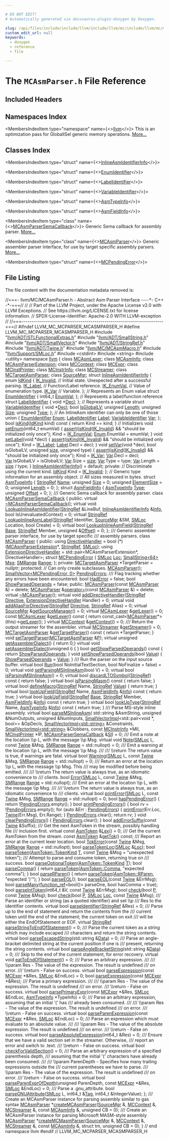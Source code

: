 ```yaml
---

# DO NOT EDIT!
# Automatically generated via docusaurus-plugin-doxygen by Doxygen.

slug: /api/files/include/include/llvm/include/llvm/mc/include/llvm/mc/mcparser/mcasmparser-h
custom_edit_url: null
keywords:
  - doxygen
  - reference
  - file

---
```





# The `MCAsmParser.h` File Reference

<DoxygenPage pluginConfig={pluginConfig}>



## Included Headers

<IncludesList>
<IncludesListItem
  filePath="llvm/ADT/STLFunctionalExtras.h"
  permalink="/docs/api/files/include/include/llvm/include/llvm/adt/stlfunctionalextras-h"
  isLocal="true" />
<IncludesListItem
  filePath="llvm/ADT/SmallString.h"
  permalink="/docs/api/files/include/include/llvm/include/llvm/adt/smallstring-h"
  isLocal="true" />
<IncludesListItem
  filePath="llvm/ADT/SmallVector.h"
  permalink="/docs/api/files/include/include/llvm/include/llvm/adt/smallvector-h"
  isLocal="true" />
<IncludesListItem
  filePath="llvm/ADT/StringRef.h"
  permalink="/docs/api/files/include/include/llvm/include/llvm/adt/stringref-h"
  isLocal="true" />
<IncludesListItem
  filePath="llvm/ADT/Twine.h"
  permalink="/docs/api/files/include/include/llvm/include/llvm/adt/twine-h"
  isLocal="true" />
<IncludesListItem
  filePath="llvm/MC/MCAsmMacro.h"
  permalink="/docs/api/files/include/include/llvm/include/llvm/mc/mcasmmacro-h"
  isLocal="true" />
<IncludesListItem
  filePath="llvm/Support/SMLoc.h"
  permalink="/docs/api/files/include/include/llvm/include/llvm/support/smloc-h"
  isLocal="true" />
<IncludesListItem
  filePath="cstdint"
  permalink=""
  isLocal="false" />
<IncludesListItem
  filePath="string"
  permalink=""
  isLocal="false" />
<IncludesListItem
  filePath="utility"
  permalink=""
  isLocal="false" />
</IncludesList>

## Namespaces Index

<MembersIndex>

<MembersIndexItem
  type="namespace"
  name={<><a href="/docs/api/namespaces/llvm">llvm</a></>}>
This is an optimization pass for GlobalISel generic memory operations. <a href="/docs/api/namespaces/llvm/#details">More...</a>
</MembersIndexItem>

</MembersIndex>

## Classes Index

<MembersIndex>

<MembersIndexItem
  type="struct"
  name={<><a href="/docs/api/structs/llvm/inlineasmidentifierinfo">InlineAsmIdentifierInfo</a></>}>
</MembersIndexItem>

<MembersIndexItem
  type="struct"
  name={<><a href="/docs/api/structs/llvm/inlineasmidentifierinfo/enumidentifier">EnumIdentifier</a></>}>
</MembersIndexItem>

<MembersIndexItem
  type="struct"
  name={<><a href="/docs/api/structs/llvm/inlineasmidentifierinfo/labelidentifier">LabelIdentifier</a></>}>
</MembersIndexItem>

<MembersIndexItem
  type="struct"
  name={<><a href="/docs/api/structs/llvm/inlineasmidentifierinfo/variableidentifier">VariableIdentifier</a></>}>
</MembersIndexItem>

<MembersIndexItem
  type="struct"
  name={<><a href="/docs/api/structs/llvm/asmtypeinfo">AsmTypeInfo</a></>}>
</MembersIndexItem>

<MembersIndexItem
  type="struct"
  name={<><a href="/docs/api/structs/llvm/asmfieldinfo">AsmFieldInfo</a></>}>
</MembersIndexItem>

<MembersIndexItem
  type="class"
  name={<><a href="/docs/api/classes/llvm/mcasmparsersemacallback">MCAsmParserSemaCallback</a></>}>
Generic Sema callback for assembly parser. <a href="/docs/api/classes/llvm/mcasmparsersemacallback/#details">More...</a>
</MembersIndexItem>

<MembersIndexItem
  type="class"
  name={<><a href="/docs/api/classes/llvm/mcasmparser">MCAsmParser</a></>}>
Generic assembler parser interface, for use by target specific assembly parsers. <a href="/docs/api/classes/llvm/mcasmparser/#details">More...</a>
</MembersIndexItem>

<MembersIndexItem
  type="struct"
  name={<><a href="/docs/api/structs/llvm/mcasmparser/mcpendingerror">MCPendingError</a></>}>
</MembersIndexItem>

</MembersIndex>


## File Listing

The file content with the documentation metadata removed is:

<ProgramListing>

<Link id="l00001" /><CodeLine lineNumber="1"><Highlight kind="comment">//===- llvm/MC/MCAsmParser.h - Abstract Asm Parser Interface ----&#42;- C++ -&#42;-===//</Highlight><Highlight kind="normal"></Highlight></CodeLine>
<Link id="l00002" /><CodeLine lineNumber="2"><Highlight kind="normal"></Highlight><Highlight kind="comment">//</Highlight><Highlight kind="normal"></Highlight></CodeLine>
<Link id="l00003" /><CodeLine lineNumber="3"><Highlight kind="normal"></Highlight><Highlight kind="comment">// Part of the LLVM Project, under the Apache License v2.0 with LLVM Exceptions.</Highlight><Highlight kind="normal"></Highlight></CodeLine>
<Link id="l00004" /><CodeLine lineNumber="4"><Highlight kind="normal"></Highlight><Highlight kind="comment">// See https://llvm.org/LICENSE.txt for license information.</Highlight><Highlight kind="normal"></Highlight></CodeLine>
<Link id="l00005" /><CodeLine lineNumber="5"><Highlight kind="normal"></Highlight><Highlight kind="comment">// SPDX-License-Identifier: Apache-2.0 WITH LLVM-exception</Highlight><Highlight kind="normal"></Highlight></CodeLine>
<Link id="l00006" /><CodeLine lineNumber="6"><Highlight kind="normal"></Highlight><Highlight kind="comment">//</Highlight><Highlight kind="normal"></Highlight></CodeLine>
<Link id="l00007" /><CodeLine lineNumber="7"><Highlight kind="normal"></Highlight><Highlight kind="comment">//===----------------------------------------------------------------------===//</Highlight><Highlight kind="normal"></Highlight></CodeLine>
<Link id="l00008" /><CodeLine lineNumber="8"><Highlight kind="normal"></Highlight></CodeLine>
<Link id="l00009" /><CodeLine lineNumber="9"><Highlight kind="normal"></Highlight><Highlight kind="preprocessor">#ifndef LLVM&#95;MC&#95;MCPARSER&#95;MCASMPARSER&#95;H</Highlight><Highlight kind="normal"></Highlight></CodeLine>
<Link id="l00010" /><CodeLine lineNumber="10"><Highlight kind="normal"></Highlight><Highlight kind="preprocessor">#define LLVM&#95;MC&#95;MCPARSER&#95;MCASMPARSER&#95;H</Highlight><Highlight kind="normal"></Highlight></CodeLine>
<Link id="l00011" /><CodeLine lineNumber="11"><Highlight kind="normal"></Highlight></CodeLine>
<Link id="l00012" /><CodeLine lineNumber="12"><Highlight kind="normal"></Highlight><Highlight kind="preprocessor">#include &quot;<a href="/docs/api/files/include/include/llvm/include/llvm/adt/stlfunctionalextras-h">llvm/ADT/STLFunctionalExtras.h</a>&quot;</Highlight><Highlight kind="normal"></Highlight></CodeLine>
<Link id="l00013" /><CodeLine lineNumber="13"><Highlight kind="normal"></Highlight><Highlight kind="preprocessor">#include &quot;<a href="/docs/api/files/include/include/llvm/include/llvm/adt/smallstring-h">llvm/ADT/SmallString.h</a>&quot;</Highlight><Highlight kind="normal"></Highlight></CodeLine>
<Link id="l00014" /><CodeLine lineNumber="14"><Highlight kind="normal"></Highlight><Highlight kind="preprocessor">#include &quot;<a href="/docs/api/files/include/include/llvm/include/llvm/adt/smallvector-h">llvm/ADT/SmallVector.h</a>&quot;</Highlight><Highlight kind="normal"></Highlight></CodeLine>
<Link id="l00015" /><CodeLine lineNumber="15"><Highlight kind="normal"></Highlight><Highlight kind="preprocessor">#include &quot;<a href="/docs/api/files/include/include/llvm/include/llvm/adt/stringref-h">llvm/ADT/StringRef.h</a>&quot;</Highlight><Highlight kind="normal"></Highlight></CodeLine>
<Link id="l00016" /><CodeLine lineNumber="16"><Highlight kind="normal"></Highlight><Highlight kind="preprocessor">#include &quot;<a href="/docs/api/files/include/include/llvm/include/llvm/adt/twine-h">llvm/ADT/Twine.h</a>&quot;</Highlight><Highlight kind="normal"></Highlight></CodeLine>
<Link id="l00017" /><CodeLine lineNumber="17"><Highlight kind="normal"></Highlight><Highlight kind="preprocessor">#include &quot;<a href="/docs/api/files/include/include/llvm/include/llvm/mc/mcasmmacro-h">llvm/MC/MCAsmMacro.h</a>&quot;</Highlight><Highlight kind="normal"></Highlight></CodeLine>
<Link id="l00018" /><CodeLine lineNumber="18"><Highlight kind="normal"></Highlight><Highlight kind="preprocessor">#include &quot;<a href="/docs/api/files/include/include/llvm/include/llvm/support/smloc-h">llvm/Support/SMLoc.h</a>&quot;</Highlight><Highlight kind="normal"></Highlight></CodeLine>
<Link id="l00019" /><CodeLine lineNumber="19"><Highlight kind="normal"></Highlight><Highlight kind="preprocessor">#include &lt;cstdint&gt;</Highlight><Highlight kind="normal"></Highlight></CodeLine>
<Link id="l00020" /><CodeLine lineNumber="20"><Highlight kind="normal"></Highlight><Highlight kind="preprocessor">#include &lt;string&gt;</Highlight><Highlight kind="normal"></Highlight></CodeLine>
<Link id="l00021" /><CodeLine lineNumber="21"><Highlight kind="normal"></Highlight><Highlight kind="preprocessor">#include &lt;utility&gt;</Highlight><Highlight kind="normal"></Highlight></CodeLine>
<Link id="l00022" /><CodeLine lineNumber="22"><Highlight kind="normal"></Highlight></CodeLine>
<Link id="l00023" /><CodeLine lineNumber="23"><Highlight kind="normal"></Highlight><Highlight kind="keyword">namespace </Highlight><Highlight kind="normal"><a href="/docs/api/namespaces/llvm">llvm</a> &#123;</Highlight></CodeLine>
<Link id="l00024" /><CodeLine lineNumber="24"><Highlight kind="normal"></Highlight></CodeLine>
<Link id="l00025" /><CodeLine lineNumber="25"><Highlight kind="normal"></Highlight><Highlight kind="keyword">class </Highlight><Highlight kind="normal"><a href="/docs/api/classes/llvm/mcasmlexer">MCAsmLexer</a>;</Highlight></CodeLine>
<Link id="l00026" /><CodeLine lineNumber="26"><Highlight kind="normal"></Highlight><Highlight kind="keyword">class </Highlight><Highlight kind="normal"><a href="/docs/api/classes/llvm/mcasminfo">MCAsmInfo</a>;</Highlight></CodeLine>
<Link id="l00027" /><CodeLine lineNumber="27"><Highlight kind="normal"></Highlight><Highlight kind="keyword">class </Highlight><Highlight kind="normal"><a href="/docs/api/classes/llvm/mcasmparserextension">MCAsmParserExtension</a>;</Highlight></CodeLine>
<Link id="l00028" /><CodeLine lineNumber="28"><Highlight kind="normal"></Highlight><Highlight kind="keyword">class </Highlight><Highlight kind="normal"><a href="/docs/api/classes/llvm/mccontext">MCContext</a>;</Highlight></CodeLine>
<Link id="l00029" /><CodeLine lineNumber="29"><Highlight kind="normal"></Highlight><Highlight kind="keyword">class </Highlight><Highlight kind="normal"><a href="/docs/api/classes/llvm/mcexpr">MCExpr</a>;</Highlight></CodeLine>
<Link id="l00030" /><CodeLine lineNumber="30"><Highlight kind="normal"></Highlight><Highlight kind="keyword">class </Highlight><Highlight kind="normal"><a href="/docs/api/classes/llvm/mcinstprinter">MCInstPrinter</a>;</Highlight></CodeLine>
<Link id="l00031" /><CodeLine lineNumber="31"><Highlight kind="normal"></Highlight><Highlight kind="keyword">class </Highlight><Highlight kind="normal"><a href="/docs/api/classes/llvm/mcinstrinfo">MCInstrInfo</a>;</Highlight></CodeLine>
<Link id="l00032" /><CodeLine lineNumber="32"><Highlight kind="normal"></Highlight><Highlight kind="keyword">class </Highlight><Highlight kind="normal"><a href="/docs/api/classes/llvm/mcstreamer">MCStreamer</a>;</Highlight></CodeLine>
<Link id="l00033" /><CodeLine lineNumber="33"><Highlight kind="normal"></Highlight><Highlight kind="keyword">class </Highlight><Highlight kind="normal"><a href="/docs/api/classes/llvm/mctargetasmparser">MCTargetAsmParser</a>;</Highlight></CodeLine>
<Link id="l00034" /><CodeLine lineNumber="34"><Highlight kind="normal"></Highlight><Highlight kind="keyword">class </Highlight><Highlight kind="normal"><a href="/docs/api/classes/llvm/sourcemgr">SourceMgr</a>;</Highlight></CodeLine>
<Link id="l00035" /><CodeLine lineNumber="35"><Highlight kind="normal"></Highlight></CodeLine>
<Link id="l00036" /><CodeLine lineNumber="36" lineLink="/docs/api/structs/llvm/inlineasmidentifierinfo"><Highlight kind="normal"></Highlight><Highlight kind="keyword">struct </Highlight><Highlight kind="normal"><a href="/docs/api/structs/llvm/inlineasmidentifierinfo/#abfe55f03726f7572e8f634f641f23f8e">InlineAsmIdentifierInfo</a> &#123;</Highlight></CodeLine>
<Link id="l00037" /><CodeLine lineNumber="37" lineLink="/docs/api/structs/llvm/inlineasmidentifierinfo/#a04889d7b2cc61d9a2bd7841c9d536b21"><Highlight kind="normal">  </Highlight><Highlight kind="keyword">enum</Highlight><Highlight kind="normal"> <a href="/docs/api/structs/llvm/inlineasmidentifierinfo/#a04889d7b2cc61d9a2bd7841c9d536b21">IdKind</a> &#123;</Highlight></CodeLine>
<Link id="l00038" /><CodeLine lineNumber="38" lineLink="/docs/api/structs/llvm/inlineasmidentifierinfo/#a04889d7b2cc61d9a2bd7841c9d536b21a044c43878f4e8874c76d38351729de4e"><Highlight kind="normal">    <a href="/docs/api/structs/llvm/inlineasmidentifierinfo/#a04889d7b2cc61d9a2bd7841c9d536b21a044c43878f4e8874c76d38351729de4e">IK&#95;Invalid</a>,  </Highlight><Highlight kind="comment">// Initial state. Unexpected after a successful parsing.</Highlight><Highlight kind="normal"></Highlight></CodeLine>
<Link id="l00039" /><CodeLine lineNumber="39" lineLink="/docs/api/structs/llvm/inlineasmidentifierinfo/#a04889d7b2cc61d9a2bd7841c9d536b21a6917178e396791b6f56defcc817c7dec"><Highlight kind="normal">    <a href="/docs/api/structs/llvm/inlineasmidentifierinfo/#a04889d7b2cc61d9a2bd7841c9d536b21a6917178e396791b6f56defcc817c7dec">IK&#95;Label</a>,    </Highlight><Highlight kind="comment">// Function/Label reference.</Highlight><Highlight kind="normal"></Highlight></CodeLine>
<Link id="l00040" /><CodeLine lineNumber="40" lineLink="/docs/api/structs/llvm/inlineasmidentifierinfo/#a04889d7b2cc61d9a2bd7841c9d536b21a704007697830db898bcf02cd0eb6c704"><Highlight kind="normal">    <a href="/docs/api/structs/llvm/inlineasmidentifierinfo/#a04889d7b2cc61d9a2bd7841c9d536b21a704007697830db898bcf02cd0eb6c704">IK&#95;EnumVal</a>,  </Highlight><Highlight kind="comment">// Value of enumeration type.</Highlight><Highlight kind="normal"></Highlight></CodeLine>
<Link id="l00041" /><CodeLine lineNumber="41" lineLink="/docs/api/structs/llvm/inlineasmidentifierinfo/#a04889d7b2cc61d9a2bd7841c9d536b21ab7b8a36ea4c5f45a99971e9fd207aa0f"><Highlight kind="normal">    <a href="/docs/api/structs/llvm/inlineasmidentifierinfo/#a04889d7b2cc61d9a2bd7841c9d536b21ab7b8a36ea4c5f45a99971e9fd207aa0f">IK&#95;Var</a>       </Highlight><Highlight kind="comment">// Variable.</Highlight><Highlight kind="normal"></Highlight></CodeLine>
<Link id="l00042" /><CodeLine lineNumber="42"><Highlight kind="normal">  &#125;;</Highlight></CodeLine>
<Link id="l00043" /><CodeLine lineNumber="43"><Highlight kind="normal">  </Highlight><Highlight kind="comment">// Represents an Enum value</Highlight><Highlight kind="normal"></Highlight></CodeLine>
<Link id="l00044" /><CodeLine lineNumber="44" lineLink="/docs/api/structs/llvm/inlineasmidentifierinfo/enumidentifier"><Highlight kind="normal">  </Highlight><Highlight kind="keyword">struct </Highlight><Highlight kind="normal"><a href="/docs/api/structs/llvm/inlineasmidentifierinfo/enumidentifier">EnumIdentifier</a> &#123;</Highlight></CodeLine>
<Link id="l00045" /><CodeLine lineNumber="45" lineLink="/docs/api/structs/llvm/inlineasmidentifierinfo/enumidentifier/#a19b2a489106173131970456cc43b6196"><Highlight kind="normal">    int64&#95;t <a href="/docs/api/structs/llvm/inlineasmidentifierinfo/enumidentifier/#a19b2a489106173131970456cc43b6196">EnumVal</a>;</Highlight></CodeLine>
<Link id="l00046" /><CodeLine lineNumber="46"><Highlight kind="normal">  &#125;;</Highlight></CodeLine>
<Link id="l00047" /><CodeLine lineNumber="47"><Highlight kind="normal">  </Highlight><Highlight kind="comment">// Represents a label/function reference</Highlight><Highlight kind="normal"></Highlight></CodeLine>
<Link id="l00048" /><CodeLine lineNumber="48" lineLink="/docs/api/structs/llvm/inlineasmidentifierinfo/labelidentifier"><Highlight kind="normal">  </Highlight><Highlight kind="keyword">struct </Highlight><Highlight kind="normal"><a href="/docs/api/structs/llvm/inlineasmidentifierinfo/labelidentifier">LabelIdentifier</a> &#123;</Highlight></CodeLine>
<Link id="l00049" /><CodeLine lineNumber="49" lineLink="/docs/api/structs/llvm/inlineasmidentifierinfo/labelidentifier/#a15b3d875ad712dfac4d74d1ee3ffa9fa"><Highlight kind="normal">    </Highlight><Highlight kind="keywordtype">void</Highlight><Highlight kind="normal"> &#42;<a href="/docs/api/structs/llvm/inlineasmidentifierinfo/labelidentifier/#a15b3d875ad712dfac4d74d1ee3ffa9fa">Decl</a>;</Highlight></CodeLine>
<Link id="l00050" /><CodeLine lineNumber="50"><Highlight kind="normal">  &#125;;</Highlight></CodeLine>
<Link id="l00051" /><CodeLine lineNumber="51"><Highlight kind="normal">  </Highlight><Highlight kind="comment">// Represents a variable</Highlight><Highlight kind="normal"></Highlight></CodeLine>
<Link id="l00052" /><CodeLine lineNumber="52" lineLink="/docs/api/structs/llvm/inlineasmidentifierinfo/variableidentifier"><Highlight kind="normal">  </Highlight><Highlight kind="keyword">struct </Highlight><Highlight kind="normal"><a href="/docs/api/structs/llvm/inlineasmidentifierinfo/variableidentifier">VariableIdentifier</a> &#123;</Highlight></CodeLine>
<Link id="l00053" /><CodeLine lineNumber="53" lineLink="/docs/api/structs/llvm/inlineasmidentifierinfo/variableidentifier/#a49a6231b090b834df33fb408e5195772"><Highlight kind="normal">    </Highlight><Highlight kind="keywordtype">void</Highlight><Highlight kind="normal"> &#42;<a href="/docs/api/structs/llvm/inlineasmidentifierinfo/variableidentifier/#a49a6231b090b834df33fb408e5195772">Decl</a>;</Highlight></CodeLine>
<Link id="l00054" /><CodeLine lineNumber="54" lineLink="/docs/api/structs/llvm/inlineasmidentifierinfo/variableidentifier/#a09fd2b04597b0fad9324daffde638635"><Highlight kind="normal">    </Highlight><Highlight kind="keywordtype">bool</Highlight><Highlight kind="normal"> <a href="/docs/api/structs/llvm/inlineasmidentifierinfo/variableidentifier/#a09fd2b04597b0fad9324daffde638635">IsGlobalLV</a>;</Highlight></CodeLine>
<Link id="l00055" /><CodeLine lineNumber="55" lineLink="/docs/api/structs/llvm/inlineasmidentifierinfo/variableidentifier/#a8d354b52d233d86fd3613b30d7ac82f0"><Highlight kind="normal">    </Highlight><Highlight kind="keywordtype">unsigned</Highlight><Highlight kind="normal"> <a href="/docs/api/structs/llvm/inlineasmidentifierinfo/variableidentifier/#a8d354b52d233d86fd3613b30d7ac82f0">Length</a>;</Highlight></CodeLine>
<Link id="l00056" /><CodeLine lineNumber="56" lineLink="/docs/api/structs/llvm/inlineasmidentifierinfo/variableidentifier/#aa1d283f55deafd123181534891466b87"><Highlight kind="normal">    </Highlight><Highlight kind="keywordtype">unsigned</Highlight><Highlight kind="normal"> <a href="/docs/api/structs/llvm/inlineasmidentifierinfo/variableidentifier/#aa1d283f55deafd123181534891466b87">Size</a>;</Highlight></CodeLine>
<Link id="l00057" /><CodeLine lineNumber="57" lineLink="/docs/api/structs/llvm/inlineasmidentifierinfo/variableidentifier/#a8b8cc68c99b1f3f9842811eb46db9695"><Highlight kind="normal">    </Highlight><Highlight kind="keywordtype">unsigned</Highlight><Highlight kind="normal"> <a href="/docs/api/structs/llvm/inlineasmidentifierinfo/variableidentifier/#a8b8cc68c99b1f3f9842811eb46db9695">Type</a>;</Highlight></CodeLine>
<Link id="l00058" /><CodeLine lineNumber="58"><Highlight kind="normal">  &#125;;</Highlight></CodeLine>
<Link id="l00059" /><CodeLine lineNumber="59"><Highlight kind="normal">  </Highlight><Highlight kind="comment">// An InlineAsm identifier can only be one of those</Highlight><Highlight kind="normal"></Highlight></CodeLine>
<Link id="l00060" /><CodeLine lineNumber="60"><Highlight kind="normal">  </Highlight><Highlight kind="keyword">union </Highlight><Highlight kind="normal">&#123;</Highlight></CodeLine>
<Link id="l00061" /><CodeLine lineNumber="61" lineLink="/docs/api/structs/llvm/inlineasmidentifierinfo/#a4817b89e743b5e19b1b4d680884f4bc5"><Highlight kind="normal">    <a href="/docs/api/structs/llvm/inlineasmidentifierinfo/enumidentifier">EnumIdentifier</a> <a href="/docs/api/structs/llvm/inlineasmidentifierinfo/#a4817b89e743b5e19b1b4d680884f4bc5">Enum</a>;</Highlight></CodeLine>
<Link id="l00062" /><CodeLine lineNumber="62" lineLink="/docs/api/structs/llvm/inlineasmidentifierinfo/#ad81ddf5547f936de62e391c7ef40b86f"><Highlight kind="normal">    <a href="/docs/api/structs/llvm/inlineasmidentifierinfo/labelidentifier">LabelIdentifier</a> <a href="/docs/api/structs/llvm/inlineasmidentifierinfo/#ad81ddf5547f936de62e391c7ef40b86f">Label</a>;</Highlight></CodeLine>
<Link id="l00063" /><CodeLine lineNumber="63" lineLink="/docs/api/structs/llvm/inlineasmidentifierinfo/#a5cfdb7a6308cd66fdc1659cc5c6b9588"><Highlight kind="normal">    <a href="/docs/api/structs/llvm/inlineasmidentifierinfo/variableidentifier">VariableIdentifier</a> <a href="/docs/api/structs/llvm/inlineasmidentifierinfo/#a5cfdb7a6308cd66fdc1659cc5c6b9588">Var</a>;</Highlight></CodeLine>
<Link id="l00064" /><CodeLine lineNumber="64"><Highlight kind="normal">  &#125;;</Highlight></CodeLine>
<Link id="l00065" /><CodeLine lineNumber="65" lineLink="/docs/api/structs/llvm/inlineasmidentifierinfo/#a8a01da0b2db675cdbdb09d618836cb44"><Highlight kind="normal">  </Highlight><Highlight kind="keywordtype">bool</Highlight><Highlight kind="normal"> <a href="/docs/api/structs/llvm/inlineasmidentifierinfo/#a8a01da0b2db675cdbdb09d618836cb44">isKind</a>(<a href="/docs/api/structs/llvm/inlineasmidentifierinfo/#a04889d7b2cc61d9a2bd7841c9d536b21">IdKind</a> kind)</Highlight><Highlight kind="keyword"> const </Highlight><Highlight kind="normal">&#123; </Highlight><Highlight kind="keywordflow">return</Highlight><Highlight kind="normal"> Kind == kind; &#125;</Highlight></CodeLine>
<Link id="l00066" /><CodeLine lineNumber="66"><Highlight kind="normal">  </Highlight><Highlight kind="comment">// Initializers</Highlight><Highlight kind="normal"></Highlight></CodeLine>
<Link id="l00067" /><CodeLine lineNumber="67" lineLink="/docs/api/structs/llvm/inlineasmidentifierinfo/#aa6eb96f6f80512d1109bcd2d9806372d"><Highlight kind="normal">  </Highlight><Highlight kind="keywordtype">void</Highlight><Highlight kind="normal"> <a href="/docs/api/structs/llvm/inlineasmidentifierinfo/#aa6eb96f6f80512d1109bcd2d9806372d">setEnum</a>(int64&#95;t enumVal) &#123;</Highlight></CodeLine>
<Link id="l00068" /><CodeLine lineNumber="68"><Highlight kind="normal">    <a href="/docs/api/files/lib/lib/target/lib/target/amdgpu/silowercontrolflow-cpp/#a4868c5d81c5ccc98c47aeab6244346a0">assert</a>(<a href="/docs/api/structs/llvm/inlineasmidentifierinfo/#a8a01da0b2db675cdbdb09d618836cb44">isKind</a>(<a href="/docs/api/structs/llvm/inlineasmidentifierinfo/#a04889d7b2cc61d9a2bd7841c9d536b21a044c43878f4e8874c76d38351729de4e">IK&#95;Invalid</a>) &amp;&amp; </Highlight><Highlight kind="stringliteral">&quot;should be initialized only once&quot;</Highlight><Highlight kind="normal">);</Highlight></CodeLine>
<Link id="l00069" /><CodeLine lineNumber="69"><Highlight kind="normal">    Kind = <a href="/docs/api/structs/llvm/inlineasmidentifierinfo/#a04889d7b2cc61d9a2bd7841c9d536b21a704007697830db898bcf02cd0eb6c704">IK&#95;EnumVal</a>;</Highlight></CodeLine>
<Link id="l00070" /><CodeLine lineNumber="70"><Highlight kind="normal">    <a href="/docs/api/structs/llvm/inlineasmidentifierinfo/#a4817b89e743b5e19b1b4d680884f4bc5">Enum</a>.EnumVal = enumVal;</Highlight></CodeLine>
<Link id="l00071" /><CodeLine lineNumber="71"><Highlight kind="normal">  &#125;</Highlight></CodeLine>
<Link id="l00072" /><CodeLine lineNumber="72" lineLink="/docs/api/structs/llvm/inlineasmidentifierinfo/#a7bbcf1e72836591c303695e7d01f2b83"><Highlight kind="normal">  </Highlight><Highlight kind="keywordtype">void</Highlight><Highlight kind="normal"> <a href="/docs/api/structs/llvm/inlineasmidentifierinfo/#a7bbcf1e72836591c303695e7d01f2b83">setLabel</a>(</Highlight><Highlight kind="keywordtype">void</Highlight><Highlight kind="normal"> &#42;decl) &#123;</Highlight></CodeLine>
<Link id="l00073" /><CodeLine lineNumber="73"><Highlight kind="normal">    <a href="/docs/api/files/lib/lib/target/lib/target/amdgpu/silowercontrolflow-cpp/#a4868c5d81c5ccc98c47aeab6244346a0">assert</a>(<a href="/docs/api/structs/llvm/inlineasmidentifierinfo/#a8a01da0b2db675cdbdb09d618836cb44">isKind</a>(<a href="/docs/api/structs/llvm/inlineasmidentifierinfo/#a04889d7b2cc61d9a2bd7841c9d536b21a044c43878f4e8874c76d38351729de4e">IK&#95;Invalid</a>) &amp;&amp; </Highlight><Highlight kind="stringliteral">&quot;should be initialized only once&quot;</Highlight><Highlight kind="normal">);</Highlight></CodeLine>
<Link id="l00074" /><CodeLine lineNumber="74"><Highlight kind="normal">    Kind = <a href="/docs/api/structs/llvm/inlineasmidentifierinfo/#a04889d7b2cc61d9a2bd7841c9d536b21a6917178e396791b6f56defcc817c7dec">IK&#95;Label</a>;</Highlight></CodeLine>
<Link id="l00075" /><CodeLine lineNumber="75"><Highlight kind="normal">    <a href="/docs/api/structs/llvm/inlineasmidentifierinfo/#ad81ddf5547f936de62e391c7ef40b86f">Label</a>.Decl = decl;</Highlight></CodeLine>
<Link id="l00076" /><CodeLine lineNumber="76"><Highlight kind="normal">  &#125;</Highlight></CodeLine>
<Link id="l00077" /><CodeLine lineNumber="77" lineLink="/docs/api/structs/llvm/inlineasmidentifierinfo/#a529b4a51ca5a97a5d9773f27e93a8e9c"><Highlight kind="normal">  </Highlight><Highlight kind="keywordtype">void</Highlight><Highlight kind="normal"> <a href="/docs/api/structs/llvm/inlineasmidentifierinfo/#a529b4a51ca5a97a5d9773f27e93a8e9c">setVar</a>(</Highlight><Highlight kind="keywordtype">void</Highlight><Highlight kind="normal"> &#42;decl, </Highlight><Highlight kind="keywordtype">bool</Highlight><Highlight kind="normal"> isGlobalLV, </Highlight><Highlight kind="keywordtype">unsigned</Highlight><Highlight kind="normal"> <a href="/docs/api/namespaces/llvm/#a10f3d955592ae2bc745f57e5b48ae115">size</a>, </Highlight><Highlight kind="keywordtype">unsigned</Highlight><Highlight kind="normal"> type) &#123;</Highlight></CodeLine>
<Link id="l00078" /><CodeLine lineNumber="78"><Highlight kind="normal">    <a href="/docs/api/files/lib/lib/target/lib/target/amdgpu/silowercontrolflow-cpp/#a4868c5d81c5ccc98c47aeab6244346a0">assert</a>(<a href="/docs/api/structs/llvm/inlineasmidentifierinfo/#a8a01da0b2db675cdbdb09d618836cb44">isKind</a>(<a href="/docs/api/structs/llvm/inlineasmidentifierinfo/#a04889d7b2cc61d9a2bd7841c9d536b21a044c43878f4e8874c76d38351729de4e">IK&#95;Invalid</a>) &amp;&amp; </Highlight><Highlight kind="stringliteral">&quot;should be initialized only once&quot;</Highlight><Highlight kind="normal">);</Highlight></CodeLine>
<Link id="l00079" /><CodeLine lineNumber="79"><Highlight kind="normal">    Kind = <a href="/docs/api/structs/llvm/inlineasmidentifierinfo/#a04889d7b2cc61d9a2bd7841c9d536b21ab7b8a36ea4c5f45a99971e9fd207aa0f">IK&#95;Var</a>;</Highlight></CodeLine>
<Link id="l00080" /><CodeLine lineNumber="80"><Highlight kind="normal">    <a href="/docs/api/structs/llvm/inlineasmidentifierinfo/#a5cfdb7a6308cd66fdc1659cc5c6b9588">Var</a>.Decl = decl;</Highlight></CodeLine>
<Link id="l00081" /><CodeLine lineNumber="81"><Highlight kind="normal">    <a href="/docs/api/structs/llvm/inlineasmidentifierinfo/#a5cfdb7a6308cd66fdc1659cc5c6b9588">Var</a>.IsGlobalLV = isGlobalLV;</Highlight></CodeLine>
<Link id="l00082" /><CodeLine lineNumber="82"><Highlight kind="normal">    <a href="/docs/api/structs/llvm/inlineasmidentifierinfo/#a5cfdb7a6308cd66fdc1659cc5c6b9588">Var</a>.Size = <a href="/docs/api/namespaces/llvm/#a10f3d955592ae2bc745f57e5b48ae115">size</a>;</Highlight></CodeLine>
<Link id="l00083" /><CodeLine lineNumber="83"><Highlight kind="normal">    <a href="/docs/api/structs/llvm/inlineasmidentifierinfo/#a5cfdb7a6308cd66fdc1659cc5c6b9588">Var</a>.Type = type;</Highlight></CodeLine>
<Link id="l00084" /><CodeLine lineNumber="84"><Highlight kind="normal">    <a href="/docs/api/structs/llvm/inlineasmidentifierinfo/#a5cfdb7a6308cd66fdc1659cc5c6b9588">Var</a>.Length = <a href="/docs/api/namespaces/llvm/#a10f3d955592ae2bc745f57e5b48ae115">size</a> / type;</Highlight></CodeLine>
<Link id="l00085" /><CodeLine lineNumber="85"><Highlight kind="normal">  &#125;</Highlight></CodeLine>
<Link id="l00086" /><CodeLine lineNumber="86" lineLink="/docs/api/structs/llvm/inlineasmidentifierinfo/#abfe55f03726f7572e8f634f641f23f8e"><Highlight kind="normal">  <a href="/docs/api/structs/llvm/inlineasmidentifierinfo/#abfe55f03726f7572e8f634f641f23f8e">InlineAsmIdentifierInfo</a>() = </Highlight><Highlight kind="keywordflow">default</Highlight><Highlight kind="normal">;</Highlight></CodeLine>
<Link id="l00087" /><CodeLine lineNumber="87"><Highlight kind="normal"></Highlight></CodeLine>
<Link id="l00088" /><CodeLine lineNumber="88"><Highlight kind="normal"></Highlight><Highlight kind="keyword">private</Highlight><Highlight kind="normal">:</Highlight></CodeLine>
<Link id="l00089" /><CodeLine lineNumber="89"><Highlight kind="normal">  </Highlight><Highlight kind="comment">// Discriminate using the current kind.</Highlight><Highlight kind="normal"></Highlight></CodeLine>
<Link id="l00090" /><CodeLine lineNumber="90"><Highlight kind="normal">  <a href="/docs/api/structs/llvm/inlineasmidentifierinfo/#a04889d7b2cc61d9a2bd7841c9d536b21">IdKind</a> Kind = <a href="/docs/api/structs/llvm/inlineasmidentifierinfo/#a04889d7b2cc61d9a2bd7841c9d536b21a044c43878f4e8874c76d38351729de4e">IK&#95;Invalid</a>;</Highlight></CodeLine>
<Link id="l00091" /><CodeLine lineNumber="91"><Highlight kind="normal">&#125;;</Highlight></CodeLine>
<Link id="l00092" /><CodeLine lineNumber="92"><Highlight kind="normal"></Highlight></CodeLine>
<Link id="l00093" /><CodeLine lineNumber="93"><Highlight kind="normal"></Highlight><Highlight kind="comment">// Generic type information for an assembly object.</Highlight><Highlight kind="normal"></Highlight></CodeLine>
<Link id="l00094" /><CodeLine lineNumber="94"><Highlight kind="normal"></Highlight><Highlight kind="comment">// All sizes measured in bytes.</Highlight><Highlight kind="normal"></Highlight></CodeLine>
<Link id="l00095" /><CodeLine lineNumber="95" lineLink="/docs/api/structs/llvm/asmtypeinfo"><Highlight kind="normal"></Highlight><Highlight kind="keyword">struct </Highlight><Highlight kind="normal"><a href="/docs/api/structs/llvm/asmtypeinfo">AsmTypeInfo</a> &#123;</Highlight></CodeLine>
<Link id="l00096" /><CodeLine lineNumber="96" lineLink="/docs/api/structs/llvm/asmtypeinfo/#af70e0f6aae81a4509f63cdbde77b910e"><Highlight kind="normal">  <a href="/docs/api/classes/llvm/stringref">StringRef</a> <a href="/docs/api/structs/llvm/asmtypeinfo/#af70e0f6aae81a4509f63cdbde77b910e">Name</a>;</Highlight></CodeLine>
<Link id="l00097" /><CodeLine lineNumber="97" lineLink="/docs/api/structs/llvm/asmtypeinfo/#a264c12c1e8030cf0b1457e4ff75eccc6"><Highlight kind="normal">  </Highlight><Highlight kind="keywordtype">unsigned</Highlight><Highlight kind="normal"> <a href="/docs/api/structs/llvm/asmtypeinfo/#a264c12c1e8030cf0b1457e4ff75eccc6">Size</a> = 0;</Highlight></CodeLine>
<Link id="l00098" /><CodeLine lineNumber="98" lineLink="/docs/api/structs/llvm/asmtypeinfo/#adf1c242b4e0a34f445ca844b53eac49a"><Highlight kind="normal">  </Highlight><Highlight kind="keywordtype">unsigned</Highlight><Highlight kind="normal"> <a href="/docs/api/structs/llvm/asmtypeinfo/#adf1c242b4e0a34f445ca844b53eac49a">ElementSize</a> = 0;</Highlight></CodeLine>
<Link id="l00099" /><CodeLine lineNumber="99" lineLink="/docs/api/structs/llvm/asmtypeinfo/#ac262b020dd58a0926c19e44ce2132447"><Highlight kind="normal">  </Highlight><Highlight kind="keywordtype">unsigned</Highlight><Highlight kind="normal"> <a href="/docs/api/structs/llvm/asmtypeinfo/#ac262b020dd58a0926c19e44ce2132447">Length</a> = 0;</Highlight></CodeLine>
<Link id="l00100" /><CodeLine lineNumber="100"><Highlight kind="normal">&#125;;</Highlight></CodeLine>
<Link id="l00101" /><CodeLine lineNumber="101"><Highlight kind="normal"></Highlight></CodeLine>
<Link id="l00102" /><CodeLine lineNumber="102" lineLink="/docs/api/structs/llvm/asmfieldinfo"><Highlight kind="normal"></Highlight><Highlight kind="keyword">struct </Highlight><Highlight kind="normal"><a href="/docs/api/structs/llvm/asmfieldinfo">AsmFieldInfo</a> &#123;</Highlight></CodeLine>
<Link id="l00103" /><CodeLine lineNumber="103" lineLink="/docs/api/structs/llvm/asmfieldinfo/#a7d8269d04262e8a300a30289d01c1a37"><Highlight kind="normal">  <a href="/docs/api/structs/llvm/asmtypeinfo">AsmTypeInfo</a> <a href="/docs/api/structs/llvm/asmfieldinfo/#a7d8269d04262e8a300a30289d01c1a37">Type</a>;</Highlight></CodeLine>
<Link id="l00104" /><CodeLine lineNumber="104" lineLink="/docs/api/structs/llvm/asmfieldinfo/#a865bd1e44425aa8fba54a71639adb7f2"><Highlight kind="normal">  </Highlight><Highlight kind="keywordtype">unsigned</Highlight><Highlight kind="normal"> <a href="/docs/api/structs/llvm/asmfieldinfo/#a865bd1e44425aa8fba54a71639adb7f2">Offset</a> = 0;</Highlight></CodeLine>
<Link id="l00105" /><CodeLine lineNumber="105"><Highlight kind="normal">&#125;;</Highlight></CodeLine>
<Link id="l00106" /><CodeLine lineNumber="106"><Highlight kind="normal"></Highlight><Highlight kind="comment"></Highlight></CodeLine>
<Link id="l00107" /><CodeLine lineNumber="107"><Highlight kind="comment">/// Generic Sema callback for assembly parser.</Highlight><Highlight kind="normal"></Highlight></CodeLine>
<Link id="l00108" /><CodeLine lineNumber="108" lineLink="/docs/api/classes/llvm/mcasmparsersemacallback"><Highlight kind="normal"></Highlight><Highlight kind="keyword">class </Highlight><Highlight kind="normal"><a href="/docs/api/classes/llvm/mcasmparsersemacallback">MCAsmParserSemaCallback</a> &#123;</Highlight></CodeLine>
<Link id="l00109" /><CodeLine lineNumber="109"><Highlight kind="normal"></Highlight><Highlight kind="keyword">public</Highlight><Highlight kind="normal">:</Highlight></CodeLine>
<Link id="l00110" /><CodeLine lineNumber="110" lineLink="/docs/api/classes/llvm/mcasmparsersemacallback/#a086b1ac7564c9dea0a5d62d837965d9d"><Highlight kind="normal">  </Highlight><Highlight kind="keyword">virtual</Highlight><Highlight kind="normal"> <a href="/docs/api/classes/llvm/mcasmparsersemacallback/#a086b1ac7564c9dea0a5d62d837965d9d">~MCAsmParserSemaCallback</a>();</Highlight></CodeLine>
<Link id="l00111" /><CodeLine lineNumber="111"><Highlight kind="normal"></Highlight></CodeLine>
<Link id="l00112" /><CodeLine lineNumber="112" lineLink="/docs/api/classes/llvm/mcasmparsersemacallback/#abbc6b9da69750bd5103d06546ceb9328"><Highlight kind="normal">  </Highlight><Highlight kind="keyword">virtual</Highlight><Highlight kind="normal"> </Highlight><Highlight kind="keywordtype">void</Highlight><Highlight kind="normal"> <a href="/docs/api/classes/llvm/mcasmparsersemacallback/#abbc6b9da69750bd5103d06546ceb9328">LookupInlineAsmIdentifier</a>(<a href="/docs/api/classes/llvm/stringref">StringRef</a> &amp;LineBuf,</Highlight></CodeLine>
<Link id="l00113" /><CodeLine lineNumber="113"><Highlight kind="normal">                                         <a href="/docs/api/structs/llvm/inlineasmidentifierinfo">InlineAsmIdentifierInfo</a> &amp;<a href="/docs/api/files/lib/lib/codegen/lib/codegen/globalisel/cseinfo-cpp/#a75f8a8519c2c9b30e7c06dc5e256fffa">Info</a>,</Highlight></CodeLine>
<Link id="l00114" /><CodeLine lineNumber="114"><Highlight kind="normal">                                         </Highlight><Highlight kind="keywordtype">bool</Highlight><Highlight kind="normal"> IsUnevaluatedContext) = 0;</Highlight></CodeLine>
<Link id="l00115" /><CodeLine lineNumber="115" lineLink="/docs/api/classes/llvm/mcasmparsersemacallback/#a9b73cc132556edce37f28572e73d934b"><Highlight kind="normal">  </Highlight><Highlight kind="keyword">virtual</Highlight><Highlight kind="normal"> <a href="/docs/api/classes/llvm/stringref">StringRef</a> <a href="/docs/api/classes/llvm/mcasmparsersemacallback/#a9b73cc132556edce37f28572e73d934b">LookupInlineAsmLabel</a>(<a href="/docs/api/classes/llvm/stringref">StringRef</a> Identifier, <a href="/docs/api/classes/llvm/sourcemgr">SourceMgr</a> &amp;SM,</Highlight></CodeLine>
<Link id="l00116" /><CodeLine lineNumber="116"><Highlight kind="normal">                                         <a href="/docs/api/classes/llvm/smloc">SMLoc</a> Location, </Highlight><Highlight kind="keywordtype">bool</Highlight><Highlight kind="normal"> Create) = 0;</Highlight></CodeLine>
<Link id="l00117" /><CodeLine lineNumber="117" lineLink="/docs/api/classes/llvm/mcasmparsersemacallback/#a8e82e508e0163ebe71dc63c954652ac9"><Highlight kind="normal">  </Highlight><Highlight kind="keyword">virtual</Highlight><Highlight kind="normal"> </Highlight><Highlight kind="keywordtype">bool</Highlight><Highlight kind="normal"> <a href="/docs/api/classes/llvm/mcasmparsersemacallback/#a8e82e508e0163ebe71dc63c954652ac9">LookupInlineAsmField</a>(<a href="/docs/api/classes/llvm/stringref">StringRef</a> <a href="/docs/api/namespaces/llvm/sampleprof/#a702f69807459cc25db5754a5f179d3fcaf6fbeb8fa9f451468611536b00878d41">Base</a>, <a href="/docs/api/classes/llvm/stringref">StringRef</a> Member,</Highlight></CodeLine>
<Link id="l00118" /><CodeLine lineNumber="118"><Highlight kind="normal">                                    </Highlight><Highlight kind="keywordtype">unsigned</Highlight><Highlight kind="normal"> &amp;<a href="/docs/api/namespaces/llvm/#a05f5b9a11bdcc5feba62899f95dcf878a3134224cba2545bc57954d3b072aebb4">Offset</a>) = 0;</Highlight></CodeLine>
<Link id="l00119" /><CodeLine lineNumber="119"><Highlight kind="normal">&#125;;</Highlight></CodeLine>
<Link id="l00120" /><CodeLine lineNumber="120"><Highlight kind="normal"></Highlight><Highlight kind="comment"></Highlight></CodeLine>
<Link id="l00121" /><CodeLine lineNumber="121"><Highlight kind="comment">/// Generic assembler parser interface, for use by target specific</Highlight></CodeLine>
<Link id="l00122" /><CodeLine lineNumber="122"><Highlight kind="comment">/// assembly parsers.</Highlight><Highlight kind="normal"></Highlight></CodeLine>
<Link id="l00123" /><CodeLine lineNumber="123" lineLink="/docs/api/classes/llvm/mcasmparser"><Highlight kind="normal"></Highlight><Highlight kind="keyword">class </Highlight><Highlight kind="normal"><a href="/docs/api/classes/llvm/mcasmparser/#af7b89d03df4325baa998c69d6ae8c95a">MCAsmParser</a> &#123;</Highlight></CodeLine>
<Link id="l00124" /><CodeLine lineNumber="124"><Highlight kind="normal"></Highlight><Highlight kind="keyword">public</Highlight><Highlight kind="normal">:</Highlight></CodeLine>
<Link id="l00125" /><CodeLine lineNumber="125" lineLink="/docs/api/classes/llvm/mcasmparser/#aa8ecac29af2004375ccba91a8527a251"><Highlight kind="normal">  </Highlight><Highlight kind="keyword">using </Highlight><Highlight kind="normal"><a href="/docs/api/classes/llvm/mcasmparser/#aa8ecac29af2004375ccba91a8527a251">DirectiveHandler</a> = bool (&#42;)(<a href="/docs/api/classes/llvm/mcasmparserextension">MCAsmParserExtension</a>&#42;, <a href="/docs/api/classes/llvm/stringref">StringRef</a>, <a href="/docs/api/classes/llvm/smloc">SMLoc</a>);</Highlight></CodeLine>
<Link id="l00126" /><CodeLine lineNumber="126" lineLink="/docs/api/classes/llvm/mcasmparser/#a9ce3532c090e7b66928ff9a42dae508c"><Highlight kind="normal">  </Highlight><Highlight kind="keyword">using </Highlight><Highlight kind="normal"><a href="/docs/api/classes/llvm/mcasmparser/#a9ce3532c090e7b66928ff9a42dae508c">ExtensionDirectiveHandler</a> =</Highlight></CodeLine>
<Link id="l00127" /><CodeLine lineNumber="127"><Highlight kind="normal">      std::pair&lt;MCAsmParserExtension&#42;, DirectiveHandler&gt;;</Highlight></CodeLine>
<Link id="l00128" /><CodeLine lineNumber="128"><Highlight kind="normal"></Highlight></CodeLine>
<Link id="l00129" /><CodeLine lineNumber="129" lineLink="/docs/api/structs/llvm/mcasmparser/mcpendingerror"><Highlight kind="normal">  </Highlight><Highlight kind="keyword">struct </Highlight><Highlight kind="normal"><a href="/docs/api/structs/llvm/mcasmparser/mcpendingerror">MCPendingError</a> &#123;</Highlight></CodeLine>
<Link id="l00130" /><CodeLine lineNumber="130" lineLink="/docs/api/structs/llvm/mcasmparser/mcpendingerror/#a1def4a048e32d16864473e0f6fe82dec"><Highlight kind="normal">    <a href="/docs/api/classes/llvm/smloc">SMLoc</a> <a href="/docs/api/structs/llvm/mcasmparser/mcpendingerror/#a1def4a048e32d16864473e0f6fe82dec">Loc</a>;</Highlight></CodeLine>
<Link id="l00131" /><CodeLine lineNumber="131" lineLink="/docs/api/structs/llvm/mcasmparser/mcpendingerror/#a99b6f8e4fcb44f2bd4017e71685fbca0"><Highlight kind="normal">    <a href="/docs/api/classes/llvm/smallstring">SmallString&lt;64&gt;</a> <a href="/docs/api/structs/llvm/mcasmparser/mcpendingerror/#a99b6f8e4fcb44f2bd4017e71685fbca0">Msg</a>;</Highlight></CodeLine>
<Link id="l00132" /><CodeLine lineNumber="132" lineLink="/docs/api/structs/llvm/mcasmparser/mcpendingerror/#ad6be755a547950c83558d03f02993795"><Highlight kind="normal">    <a href="/docs/api/classes/llvm/smrange">SMRange</a> <a href="/docs/api/structs/llvm/mcasmparser/mcpendingerror/#ad6be755a547950c83558d03f02993795">Range</a>;</Highlight></CodeLine>
<Link id="l00133" /><CodeLine lineNumber="133"><Highlight kind="normal">  &#125;;</Highlight></CodeLine>
<Link id="l00134" /><CodeLine lineNumber="134"><Highlight kind="normal"></Highlight></CodeLine>
<Link id="l00135" /><CodeLine lineNumber="135"><Highlight kind="normal"></Highlight><Highlight kind="keyword">private</Highlight><Highlight kind="normal">:</Highlight></CodeLine>
<Link id="l00136" /><CodeLine lineNumber="136"><Highlight kind="normal">  <a href="/docs/api/classes/llvm/mctargetasmparser">MCTargetAsmParser</a> &#42;TargetParser = </Highlight><Highlight kind="keyword">nullptr</Highlight><Highlight kind="normal">;</Highlight></CodeLine>
<Link id="l00137" /><CodeLine lineNumber="137"><Highlight kind="normal"></Highlight></CodeLine>
<Link id="l00138" /><CodeLine lineNumber="138"><Highlight kind="normal"></Highlight><Highlight kind="keyword">protected</Highlight><Highlight kind="normal">: </Highlight><Highlight kind="comment">// Can only create subclasses.</Highlight><Highlight kind="normal"></Highlight></CodeLine>
<Link id="l00139" /><CodeLine lineNumber="139" lineLink="/docs/api/classes/llvm/mcasmparser/#af7b89d03df4325baa998c69d6ae8c95a"><Highlight kind="normal">  <a href="/docs/api/classes/llvm/mcasmparser/#af7b89d03df4325baa998c69d6ae8c95a">MCAsmParser</a>();</Highlight></CodeLine>
<Link id="l00140" /><CodeLine lineNumber="140"><Highlight kind="normal"></Highlight></CodeLine>
<Link id="l00141" /><CodeLine lineNumber="141" lineLink="/docs/api/classes/llvm/mcasmparser/#a7cdbb86564e6641120ab773fac6a62d4"><Highlight kind="normal">  <a href="/docs/api/classes/llvm/smallvector">SmallVector&lt;MCPendingError, 0&gt;</a> <a href="/docs/api/classes/llvm/mcasmparser/#a7cdbb86564e6641120ab773fac6a62d4">PendingErrors</a>;</Highlight></CodeLine>
<Link id="l00142" /><CodeLine lineNumber="142"><Highlight kind="normal"></Highlight><Highlight kind="comment"></Highlight></CodeLine>
<Link id="l00143" /><CodeLine lineNumber="143"><Highlight kind="comment">  /// Flag tracking whether any errors have been encountered.</Highlight><Highlight kind="normal"></Highlight></CodeLine>
<Link id="l00144" /><CodeLine lineNumber="144" lineLink="/docs/api/classes/llvm/mcasmparser/#afad5b9aac74030a159903f3cf64c481c"><Highlight kind="normal">  </Highlight><Highlight kind="keywordtype">bool</Highlight><Highlight kind="normal"> <a href="/docs/api/classes/llvm/mcasmparser/#afad5b9aac74030a159903f3cf64c481c">HadError</a> = </Highlight><Highlight kind="keyword">false</Highlight><Highlight kind="normal">;</Highlight></CodeLine>
<Link id="l00145" /><CodeLine lineNumber="145"><Highlight kind="normal"></Highlight></CodeLine>
<Link id="l00146" /><CodeLine lineNumber="146" lineLink="/docs/api/classes/llvm/mcasmparser/#a256770fb45edae64541efa7f31ea1d18"><Highlight kind="normal">  </Highlight><Highlight kind="keywordtype">bool</Highlight><Highlight kind="normal"> <a href="/docs/api/classes/llvm/mcasmparser/#a256770fb45edae64541efa7f31ea1d18">ShowParsedOperands</a> = </Highlight><Highlight kind="keyword">false</Highlight><Highlight kind="normal">;</Highlight></CodeLine>
<Link id="l00147" /><CodeLine lineNumber="147"><Highlight kind="normal"></Highlight></CodeLine>
<Link id="l00148" /><CodeLine lineNumber="148"><Highlight kind="normal"></Highlight><Highlight kind="keyword">public</Highlight><Highlight kind="normal">:</Highlight></CodeLine>
<Link id="l00149" /><CodeLine lineNumber="149" lineLink="/docs/api/classes/llvm/mcasmparser/#a6cafc2281e28c0a263e484d4ed280d36"><Highlight kind="normal">  <a href="/docs/api/classes/llvm/mcasmparser/#a6cafc2281e28c0a263e484d4ed280d36">MCAsmParser</a>(</Highlight><Highlight kind="keyword">const</Highlight><Highlight kind="normal"> <a href="/docs/api/classes/llvm/mcasmparser/#af7b89d03df4325baa998c69d6ae8c95a">MCAsmParser</a> &amp;) = </Highlight><Highlight kind="keyword">delete</Highlight><Highlight kind="normal">;</Highlight></CodeLine>
<Link id="l00150" /><CodeLine lineNumber="150" lineLink="/docs/api/classes/llvm/mcasmparser/#a74666f4edd91bcb2d1d86e222d53ba23"><Highlight kind="normal">  <a href="/docs/api/classes/llvm/mcasmparser/#af7b89d03df4325baa998c69d6ae8c95a">MCAsmParser</a> &amp;<a href="/docs/api/classes/llvm/mcasmparser/#a74666f4edd91bcb2d1d86e222d53ba23">operator=</a>(</Highlight><Highlight kind="keyword">const</Highlight><Highlight kind="normal"> <a href="/docs/api/classes/llvm/mcasmparser/#af7b89d03df4325baa998c69d6ae8c95a">MCAsmParser</a> &amp;) = </Highlight><Highlight kind="keyword">delete</Highlight><Highlight kind="normal">;</Highlight></CodeLine>
<Link id="l00151" /><CodeLine lineNumber="151" lineLink="/docs/api/classes/llvm/mcasmparser/#ac4ec749397fb66602fd7feadc0a444bf"><Highlight kind="normal">  </Highlight><Highlight kind="keyword">virtual</Highlight><Highlight kind="normal"> <a href="/docs/api/classes/llvm/mcasmparser/#ac4ec749397fb66602fd7feadc0a444bf">~MCAsmParser</a>();</Highlight></CodeLine>
<Link id="l00152" /><CodeLine lineNumber="152"><Highlight kind="normal"></Highlight></CodeLine>
<Link id="l00153" /><CodeLine lineNumber="153" lineLink="/docs/api/classes/llvm/mcasmparser/#afd887f0964a96c5e02314deac1ac584f"><Highlight kind="normal">  </Highlight><Highlight kind="keyword">virtual</Highlight><Highlight kind="normal"> </Highlight><Highlight kind="keywordtype">void</Highlight><Highlight kind="normal"> <a href="/docs/api/classes/llvm/mcasmparser/#afd887f0964a96c5e02314deac1ac584f">addDirectiveHandler</a>(<a href="/docs/api/classes/llvm/stringref">StringRef</a> <a href="/docs/api/classes/llvm/directive">Directive</a>,</Highlight></CodeLine>
<Link id="l00154" /><CodeLine lineNumber="154"><Highlight kind="normal">                                   <a href="/docs/api/classes/llvm/mcasmparser/#a9ce3532c090e7b66928ff9a42dae508c">ExtensionDirectiveHandler</a> Handler) = 0;</Highlight></CodeLine>
<Link id="l00155" /><CodeLine lineNumber="155"><Highlight kind="normal"></Highlight></CodeLine>
<Link id="l00156" /><CodeLine lineNumber="156" lineLink="/docs/api/classes/llvm/mcasmparser/#abd600bd726e3f0dc6745757b8ff99322"><Highlight kind="normal">  </Highlight><Highlight kind="keyword">virtual</Highlight><Highlight kind="normal"> </Highlight><Highlight kind="keywordtype">void</Highlight><Highlight kind="normal"> <a href="/docs/api/classes/llvm/mcasmparser/#abd600bd726e3f0dc6745757b8ff99322">addAliasForDirective</a>(<a href="/docs/api/classes/llvm/stringref">StringRef</a> <a href="/docs/api/classes/llvm/directive">Directive</a>, <a href="/docs/api/classes/llvm/stringref">StringRef</a> Alias) = 0;</Highlight></CodeLine>
<Link id="l00157" /><CodeLine lineNumber="157"><Highlight kind="normal"></Highlight></CodeLine>
<Link id="l00158" /><CodeLine lineNumber="158" lineLink="/docs/api/classes/llvm/mcasmparser/#a592091f24541a576ac6294b097a4061d"><Highlight kind="normal">  </Highlight><Highlight kind="keyword">virtual</Highlight><Highlight kind="normal"> <a href="/docs/api/classes/llvm/sourcemgr">SourceMgr</a> &amp;<a href="/docs/api/classes/llvm/mcasmparser/#a592091f24541a576ac6294b097a4061d">getSourceManager</a>() = 0;</Highlight></CodeLine>
<Link id="l00159" /><CodeLine lineNumber="159"><Highlight kind="normal"></Highlight></CodeLine>
<Link id="l00160" /><CodeLine lineNumber="160" lineLink="/docs/api/classes/llvm/mcasmparser/#aa4e7ba9b1dd10c4262ff498f9a7dd397"><Highlight kind="normal">  </Highlight><Highlight kind="keyword">virtual</Highlight><Highlight kind="normal"> <a href="/docs/api/classes/llvm/mcasmlexer">MCAsmLexer</a> &amp;<a href="/docs/api/classes/llvm/mcasmparser/#aa4e7ba9b1dd10c4262ff498f9a7dd397">getLexer</a>() = 0;</Highlight></CodeLine>
<Link id="l00161" /><CodeLine lineNumber="161" lineLink="/docs/api/classes/llvm/mcasmparser/#ace7ef596d65729ae610db919be806113"><Highlight kind="normal">  </Highlight><Highlight kind="keyword">const</Highlight><Highlight kind="normal"> <a href="/docs/api/classes/llvm/mcasmlexer">MCAsmLexer</a> &amp;<a href="/docs/api/classes/llvm/mcasmparser/#ace7ef596d65729ae610db919be806113">getLexer</a>()</Highlight><Highlight kind="keyword"> const </Highlight><Highlight kind="normal">&#123;</Highlight></CodeLine>
<Link id="l00162" /><CodeLine lineNumber="162"><Highlight kind="normal">    </Highlight><Highlight kind="keywordflow">return</Highlight><Highlight kind="normal"> </Highlight><Highlight kind="keyword">const&#95;cast&lt;</Highlight><Highlight kind="normal"><a href="/docs/api/classes/llvm/mcasmparser/#af7b89d03df4325baa998c69d6ae8c95a">MCAsmParser</a>&#42;</Highlight><Highlight kind="keyword">&gt;</Highlight><Highlight kind="normal">(</Highlight><Highlight kind="keyword">this</Highlight><Highlight kind="normal">)-&gt;<a href="/docs/api/classes/llvm/mcasmparser/#aa4e7ba9b1dd10c4262ff498f9a7dd397">getLexer</a>();</Highlight></CodeLine>
<Link id="l00163" /><CodeLine lineNumber="163"><Highlight kind="normal">  &#125;</Highlight></CodeLine>
<Link id="l00164" /><CodeLine lineNumber="164"><Highlight kind="normal"></Highlight></CodeLine>
<Link id="l00165" /><CodeLine lineNumber="165" lineLink="/docs/api/classes/llvm/mcasmparser/#af5501a0543911b575ec50e456ee228ae"><Highlight kind="normal">  </Highlight><Highlight kind="keyword">virtual</Highlight><Highlight kind="normal"> <a href="/docs/api/classes/llvm/mccontext">MCContext</a> &amp;<a href="/docs/api/classes/llvm/mcasmparser/#af5501a0543911b575ec50e456ee228ae">getContext</a>() = 0;</Highlight></CodeLine>
<Link id="l00166" /><CodeLine lineNumber="166"><Highlight kind="normal"></Highlight><Highlight kind="comment"></Highlight></CodeLine>
<Link id="l00167" /><CodeLine lineNumber="167"><Highlight kind="comment">  /// Return the output streamer for the assembler.</Highlight><Highlight kind="normal"></Highlight></CodeLine>
<Link id="l00168" /><CodeLine lineNumber="168" lineLink="/docs/api/classes/llvm/mcasmparser/#a40ca835fddf3ca47f6b9a7bd43d929f0"><Highlight kind="normal">  </Highlight><Highlight kind="keyword">virtual</Highlight><Highlight kind="normal"> <a href="/docs/api/classes/llvm/mcstreamer">MCStreamer</a> &amp;<a href="/docs/api/classes/llvm/mcasmparser/#a40ca835fddf3ca47f6b9a7bd43d929f0">getStreamer</a>() = 0;</Highlight></CodeLine>
<Link id="l00169" /><CodeLine lineNumber="169"><Highlight kind="normal"></Highlight></CodeLine>
<Link id="l00170" /><CodeLine lineNumber="170" lineLink="/docs/api/classes/llvm/mcasmparser/#afc6c7d84cb78a0d8586215b53b7bee33"><Highlight kind="normal">  <a href="/docs/api/classes/llvm/mctargetasmparser">MCTargetAsmParser</a> &amp;<a href="/docs/api/classes/llvm/mcasmparser/#afc6c7d84cb78a0d8586215b53b7bee33">getTargetParser</a>()</Highlight><Highlight kind="keyword"> const </Highlight><Highlight kind="normal">&#123; </Highlight><Highlight kind="keywordflow">return</Highlight><Highlight kind="normal"> &#42;TargetParser; &#125;</Highlight></CodeLine>
<Link id="l00171" /><CodeLine lineNumber="171"><Highlight kind="normal">  </Highlight><Highlight kind="keywordtype">void</Highlight><Highlight kind="normal"> <a href="/docs/api/classes/llvm/mcasmparser/#af473082d59d84b25a63d18be49ecb271">setTargetParser</a>(<a href="/docs/api/classes/llvm/mctargetasmparser">MCTargetAsmParser</a> &amp;<a href="/docs/api/files/lib/lib/option/option-cpp/#a04665169063c8ca1f2ea96c27fc7c2b2">P</a>);</Highlight></CodeLine>
<Link id="l00172" /><CodeLine lineNumber="172"><Highlight kind="normal"></Highlight></CodeLine>
<Link id="l00173" /><CodeLine lineNumber="173" lineLink="/docs/api/classes/llvm/mcasmparser/#a97e3b31312d2e3411622872cb2ac6109"><Highlight kind="normal">  </Highlight><Highlight kind="keyword">virtual</Highlight><Highlight kind="normal"> </Highlight><Highlight kind="keywordtype">unsigned</Highlight><Highlight kind="normal"> <a href="/docs/api/classes/llvm/mcasmparser/#a97e3b31312d2e3411622872cb2ac6109">getAssemblerDialect</a>() &#123; </Highlight><Highlight kind="keywordflow">return</Highlight><Highlight kind="normal"> 0;&#125;</Highlight></CodeLine>
<Link id="l00174" /><CodeLine lineNumber="174" lineLink="/docs/api/classes/llvm/mcasmparser/#af3cf81a517d41f1357dfbdaa6607940a"><Highlight kind="normal">  </Highlight><Highlight kind="keyword">virtual</Highlight><Highlight kind="normal"> </Highlight><Highlight kind="keywordtype">void</Highlight><Highlight kind="normal"> <a href="/docs/api/classes/llvm/mcasmparser/#af3cf81a517d41f1357dfbdaa6607940a">setAssemblerDialect</a>(</Highlight><Highlight kind="keywordtype">unsigned</Highlight><Highlight kind="normal"> i) &#123; &#125;</Highlight></CodeLine>
<Link id="l00175" /><CodeLine lineNumber="175"><Highlight kind="normal"></Highlight></CodeLine>
<Link id="l00176" /><CodeLine lineNumber="176" lineLink="/docs/api/classes/llvm/mcasmparser/#a6e4af5e4d650f5bec85b99dfe0fc4d04"><Highlight kind="normal">  </Highlight><Highlight kind="keywordtype">bool</Highlight><Highlight kind="normal"> <a href="/docs/api/classes/llvm/mcasmparser/#a6e4af5e4d650f5bec85b99dfe0fc4d04">getShowParsedOperands</a>()</Highlight><Highlight kind="keyword"> const </Highlight><Highlight kind="normal">&#123; </Highlight><Highlight kind="keywordflow">return</Highlight><Highlight kind="normal"> <a href="/docs/api/classes/llvm/mcasmparser/#a256770fb45edae64541efa7f31ea1d18">ShowParsedOperands</a>; &#125;</Highlight></CodeLine>
<Link id="l00177" /><CodeLine lineNumber="177" lineLink="/docs/api/classes/llvm/mcasmparser/#aa3cdd92e164e2004543e4a56811cbb2b"><Highlight kind="normal">  </Highlight><Highlight kind="keywordtype">void</Highlight><Highlight kind="normal"> <a href="/docs/api/classes/llvm/mcasmparser/#aa3cdd92e164e2004543e4a56811cbb2b">setShowParsedOperands</a>(</Highlight><Highlight kind="keywordtype">bool</Highlight><Highlight kind="normal"> <a href="/docs/api/classes/llvm/value">Value</a>) &#123; <a href="/docs/api/classes/llvm/mcasmparser/#a256770fb45edae64541efa7f31ea1d18">ShowParsedOperands</a> = <a href="/docs/api/classes/llvm/value">Value</a>; &#125;</Highlight></CodeLine>
<Link id="l00178" /><CodeLine lineNumber="178"><Highlight kind="normal"></Highlight><Highlight kind="comment"></Highlight></CodeLine>
<Link id="l00179" /><CodeLine lineNumber="179"><Highlight kind="comment">  /// Run the parser on the input source buffer.</Highlight><Highlight kind="normal"></Highlight></CodeLine>
<Link id="l00180" /><CodeLine lineNumber="180" lineLink="/docs/api/classes/llvm/mcasmparser/#ab1b2fb0acb2550076d5dcab1039b2bb8"><Highlight kind="normal">  </Highlight><Highlight kind="keyword">virtual</Highlight><Highlight kind="normal"> </Highlight><Highlight kind="keywordtype">bool</Highlight><Highlight kind="normal"> <a href="/docs/api/classes/llvm/mcasmparser/#ab1b2fb0acb2550076d5dcab1039b2bb8">Run</a>(</Highlight><Highlight kind="keywordtype">bool</Highlight><Highlight kind="normal"> NoInitialTextSection, </Highlight><Highlight kind="keywordtype">bool</Highlight><Highlight kind="normal"> NoFinalize = </Highlight><Highlight kind="keyword">false</Highlight><Highlight kind="normal">) = 0;</Highlight></CodeLine>
<Link id="l00181" /><CodeLine lineNumber="181"><Highlight kind="normal"></Highlight></CodeLine>
<Link id="l00182" /><CodeLine lineNumber="182" lineLink="/docs/api/classes/llvm/mcasmparser/#af57aeac4a24de62226147e49b62f34b5"><Highlight kind="normal">  </Highlight><Highlight kind="keyword">virtual</Highlight><Highlight kind="normal"> </Highlight><Highlight kind="keywordtype">void</Highlight><Highlight kind="normal"> <a href="/docs/api/classes/llvm/mcasmparser/#af57aeac4a24de62226147e49b62f34b5">setParsingMSInlineAsm</a>(</Highlight><Highlight kind="keywordtype">bool</Highlight><Highlight kind="normal"> V) = 0;</Highlight></CodeLine>
<Link id="l00183" /><CodeLine lineNumber="183" lineLink="/docs/api/classes/llvm/mcasmparser/#a81bd71316fbce01f2e8055dcc8fdb062"><Highlight kind="normal">  </Highlight><Highlight kind="keyword">virtual</Highlight><Highlight kind="normal"> </Highlight><Highlight kind="keywordtype">bool</Highlight><Highlight kind="normal"> <a href="/docs/api/classes/llvm/mcasmparser/#a81bd71316fbce01f2e8055dcc8fdb062">isParsingMSInlineAsm</a>() = 0;</Highlight></CodeLine>
<Link id="l00184" /><CodeLine lineNumber="184"><Highlight kind="normal"></Highlight></CodeLine>
<Link id="l00185" /><CodeLine lineNumber="185" lineLink="/docs/api/classes/llvm/mcasmparser/#a6fa72434836eef7654ebee54ca467945"><Highlight kind="normal">  </Highlight><Highlight kind="keyword">virtual</Highlight><Highlight kind="normal"> </Highlight><Highlight kind="keywordtype">bool</Highlight><Highlight kind="normal"> <a href="/docs/api/classes/llvm/mcasmparser/#a6fa72434836eef7654ebee54ca467945">discardLTOSymbol</a>(<a href="/docs/api/classes/llvm/stringref">StringRef</a>)</Highlight><Highlight kind="keyword"> const </Highlight><Highlight kind="normal">&#123; </Highlight><Highlight kind="keywordflow">return</Highlight><Highlight kind="normal"> </Highlight><Highlight kind="keyword">false</Highlight><Highlight kind="normal">; &#125;</Highlight></CodeLine>
<Link id="l00186" /><CodeLine lineNumber="186"><Highlight kind="normal"></Highlight></CodeLine>
<Link id="l00187" /><CodeLine lineNumber="187" lineLink="/docs/api/classes/llvm/mcasmparser/#a67ead6c5858726cf466bfa5ded2b5ab7"><Highlight kind="normal">  </Highlight><Highlight kind="keyword">virtual</Highlight><Highlight kind="normal"> </Highlight><Highlight kind="keywordtype">bool</Highlight><Highlight kind="normal"> <a href="/docs/api/classes/llvm/mcasmparser/#a67ead6c5858726cf466bfa5ded2b5ab7">isParsingMasm</a>()</Highlight><Highlight kind="keyword"> const </Highlight><Highlight kind="normal">&#123; </Highlight><Highlight kind="keywordflow">return</Highlight><Highlight kind="normal"> </Highlight><Highlight kind="keyword">false</Highlight><Highlight kind="normal">; &#125;</Highlight></CodeLine>
<Link id="l00188" /><CodeLine lineNumber="188"><Highlight kind="normal"></Highlight></CodeLine>
<Link id="l00189" /><CodeLine lineNumber="189" lineLink="/docs/api/classes/llvm/mcasmparser/#a30603fa16428eeb671da88714c6ef874"><Highlight kind="normal">  </Highlight><Highlight kind="keyword">virtual</Highlight><Highlight kind="normal"> </Highlight><Highlight kind="keywordtype">bool</Highlight><Highlight kind="normal"> <a href="/docs/api/classes/llvm/mcasmparser/#a30603fa16428eeb671da88714c6ef874">defineMacro</a>(<a href="/docs/api/classes/llvm/stringref">StringRef</a> Name, <a href="/docs/api/classes/llvm/stringref">StringRef</a> <a href="/docs/api/classes/llvm/value">Value</a>) &#123; </Highlight><Highlight kind="keywordflow">return</Highlight><Highlight kind="normal"> </Highlight><Highlight kind="keyword">true</Highlight><Highlight kind="normal">; &#125;</Highlight></CodeLine>
<Link id="l00190" /><CodeLine lineNumber="190"><Highlight kind="normal"></Highlight></CodeLine>
<Link id="l00191" /><CodeLine lineNumber="191" lineLink="/docs/api/classes/llvm/mcasmparser/#add0e53028d15679b96b8f66849b4e971"><Highlight kind="normal">  </Highlight><Highlight kind="keyword">virtual</Highlight><Highlight kind="normal"> </Highlight><Highlight kind="keywordtype">bool</Highlight><Highlight kind="normal"> <a href="/docs/api/classes/llvm/mcasmparser/#add0e53028d15679b96b8f66849b4e971">lookUpField</a>(<a href="/docs/api/classes/llvm/stringref">StringRef</a> Name, <a href="/docs/api/structs/llvm/asmfieldinfo">AsmFieldInfo</a> &amp;<a href="/docs/api/files/lib/lib/codegen/lib/codegen/globalisel/cseinfo-cpp/#a75f8a8519c2c9b30e7c06dc5e256fffa">Info</a>)</Highlight><Highlight kind="keyword"> const </Highlight><Highlight kind="normal">&#123;</Highlight></CodeLine>
<Link id="l00192" /><CodeLine lineNumber="192"><Highlight kind="normal">    </Highlight><Highlight kind="keywordflow">return</Highlight><Highlight kind="normal"> </Highlight><Highlight kind="keyword">true</Highlight><Highlight kind="normal">;</Highlight></CodeLine>
<Link id="l00193" /><CodeLine lineNumber="193"><Highlight kind="normal">  &#125;</Highlight></CodeLine>
<Link id="l00194" /><CodeLine lineNumber="194" lineLink="/docs/api/classes/llvm/mcasmparser/#ad75338a56ab81e83583aafaf2f2f1246"><Highlight kind="normal">  </Highlight><Highlight kind="keyword">virtual</Highlight><Highlight kind="normal"> </Highlight><Highlight kind="keywordtype">bool</Highlight><Highlight kind="normal"> <a href="/docs/api/classes/llvm/mcasmparser/#ad75338a56ab81e83583aafaf2f2f1246">lookUpField</a>(<a href="/docs/api/classes/llvm/stringref">StringRef</a> <a href="/docs/api/namespaces/llvm/sampleprof/#a702f69807459cc25db5754a5f179d3fcaf6fbeb8fa9f451468611536b00878d41">Base</a>, <a href="/docs/api/classes/llvm/stringref">StringRef</a> Member,</Highlight></CodeLine>
<Link id="l00195" /><CodeLine lineNumber="195"><Highlight kind="normal">                           <a href="/docs/api/structs/llvm/asmfieldinfo">AsmFieldInfo</a> &amp;<a href="/docs/api/files/lib/lib/codegen/lib/codegen/globalisel/cseinfo-cpp/#a75f8a8519c2c9b30e7c06dc5e256fffa">Info</a>)</Highlight><Highlight kind="keyword"> const </Highlight><Highlight kind="normal">&#123;</Highlight></CodeLine>
<Link id="l00196" /><CodeLine lineNumber="196"><Highlight kind="normal">    </Highlight><Highlight kind="keywordflow">return</Highlight><Highlight kind="normal"> </Highlight><Highlight kind="keyword">true</Highlight><Highlight kind="normal">;</Highlight></CodeLine>
<Link id="l00197" /><CodeLine lineNumber="197"><Highlight kind="normal">  &#125;</Highlight></CodeLine>
<Link id="l00198" /><CodeLine lineNumber="198"><Highlight kind="normal"></Highlight></CodeLine>
<Link id="l00199" /><CodeLine lineNumber="199" lineLink="/docs/api/classes/llvm/mcasmparser/#ac9dea6fd0f51f338ae588d9cef3fa6e8"><Highlight kind="normal">  </Highlight><Highlight kind="keyword">virtual</Highlight><Highlight kind="normal"> </Highlight><Highlight kind="keywordtype">bool</Highlight><Highlight kind="normal"> <a href="/docs/api/classes/llvm/mcasmparser/#ac9dea6fd0f51f338ae588d9cef3fa6e8">lookUpType</a>(<a href="/docs/api/classes/llvm/stringref">StringRef</a> Name, <a href="/docs/api/structs/llvm/asmtypeinfo">AsmTypeInfo</a> &amp;<a href="/docs/api/files/lib/lib/codegen/lib/codegen/globalisel/cseinfo-cpp/#a75f8a8519c2c9b30e7c06dc5e256fffa">Info</a>)</Highlight><Highlight kind="keyword"> const </Highlight><Highlight kind="normal">&#123;</Highlight></CodeLine>
<Link id="l00200" /><CodeLine lineNumber="200"><Highlight kind="normal">    </Highlight><Highlight kind="keywordflow">return</Highlight><Highlight kind="normal"> </Highlight><Highlight kind="keyword">true</Highlight><Highlight kind="normal">;</Highlight></CodeLine>
<Link id="l00201" /><CodeLine lineNumber="201"><Highlight kind="normal">  &#125;</Highlight></CodeLine>
<Link id="l00202" /><CodeLine lineNumber="202"><Highlight kind="normal"></Highlight><Highlight kind="comment"></Highlight></CodeLine>
<Link id="l00203" /><CodeLine lineNumber="203"><Highlight kind="comment">  /// Parse MS-style inline assembly.</Highlight><Highlight kind="normal"></Highlight></CodeLine>
<Link id="l00204" /><CodeLine lineNumber="204" lineLink="/docs/api/classes/llvm/mcasmparser/#afc2a0f9ef9ceee382a5644dedf7e7d7d"><Highlight kind="normal">  </Highlight><Highlight kind="keyword">virtual</Highlight><Highlight kind="normal"> </Highlight><Highlight kind="keywordtype">bool</Highlight><Highlight kind="normal"> <a href="/docs/api/classes/llvm/mcasmparser/#afc2a0f9ef9ceee382a5644dedf7e7d7d">parseMSInlineAsm</a>(</Highlight></CodeLine>
<Link id="l00205" /><CodeLine lineNumber="205"><Highlight kind="normal">      std::string &amp;AsmString, </Highlight><Highlight kind="keywordtype">unsigned</Highlight><Highlight kind="normal"> &amp;NumOutputs, </Highlight><Highlight kind="keywordtype">unsigned</Highlight><Highlight kind="normal"> &amp;NumInputs,</Highlight></CodeLine>
<Link id="l00206" /><CodeLine lineNumber="206"><Highlight kind="normal">      <a href="/docs/api/classes/llvm/smallvectorimpl">SmallVectorImpl</a>&lt;std::pair&lt;void &#42;, bool&gt;&gt; &amp;OpDecls,</Highlight></CodeLine>
<Link id="l00207" /><CodeLine lineNumber="207"><Highlight kind="normal">      <a href="/docs/api/classes/llvm/smallvectorimpl">SmallVectorImpl&lt;std::string&gt;</a> &amp;Constraints,</Highlight></CodeLine>
<Link id="l00208" /><CodeLine lineNumber="208"><Highlight kind="normal">      <a href="/docs/api/classes/llvm/smallvectorimpl">SmallVectorImpl&lt;std::string&gt;</a> &amp;Clobbers, </Highlight><Highlight kind="keyword">const</Highlight><Highlight kind="normal"> <a href="/docs/api/classes/llvm/mcinstrinfo">MCInstrInfo</a> &#42;MII,</Highlight></CodeLine>
<Link id="l00209" /><CodeLine lineNumber="209"><Highlight kind="normal">      <a href="/docs/api/classes/llvm/mcinstprinter">MCInstPrinter</a> &#42;IP, <a href="/docs/api/classes/llvm/mcasmparsersemacallback">MCAsmParserSemaCallback</a> &amp;<a href="/docs/api/namespaces/llvm/si">SI</a>) = 0;</Highlight></CodeLine>
<Link id="l00210" /><CodeLine lineNumber="210"><Highlight kind="normal"></Highlight><Highlight kind="comment"></Highlight></CodeLine>
<Link id="l00211" /><CodeLine lineNumber="211"><Highlight kind="comment">  /// Emit a note at the location \\p L, with the message \\p Msg.</Highlight><Highlight kind="normal"></Highlight></CodeLine>
<Link id="l00212" /><CodeLine lineNumber="212" lineLink="/docs/api/classes/llvm/mcasmparser/#a51860cb8160776d84628d48f53e26a62"><Highlight kind="normal">  </Highlight><Highlight kind="keyword">virtual</Highlight><Highlight kind="normal"> </Highlight><Highlight kind="keywordtype">void</Highlight><Highlight kind="normal"> <a href="/docs/api/classes/llvm/mcasmparser/#a51860cb8160776d84628d48f53e26a62">Note</a>(<a href="/docs/api/classes/llvm/smloc">SMLoc</a> L, </Highlight><Highlight kind="keyword">const</Highlight><Highlight kind="normal"> <a href="/docs/api/classes/llvm/twine">Twine</a> &amp;Msg,</Highlight></CodeLine>
<Link id="l00213" /><CodeLine lineNumber="213"><Highlight kind="normal">                    <a href="/docs/api/classes/llvm/smrange">SMRange</a> <a href="/docs/api/files/lib/lib/target/lib/target/nvptx/nvvmintrrange-cpp/#a34bd74317e3f04bfc4318c2d1a470877">Range</a> = std::nullopt) = 0;</Highlight></CodeLine>
<Link id="l00214" /><CodeLine lineNumber="214"><Highlight kind="normal"></Highlight><Highlight kind="comment"></Highlight></CodeLine>
<Link id="l00215" /><CodeLine lineNumber="215"><Highlight kind="comment">  /// Emit a warning at the location \\p L, with the message \\p Msg.</Highlight></CodeLine>
<Link id="l00216" /><CodeLine lineNumber="216"><Highlight kind="comment">  ///</Highlight></CodeLine>
<Link id="l00217" /><CodeLine lineNumber="217"><Highlight kind="comment">  /// \\return The return value is true, if warnings are fatal.</Highlight><Highlight kind="normal"></Highlight></CodeLine>
<Link id="l00218" /><CodeLine lineNumber="218" lineLink="/docs/api/classes/llvm/mcasmparser/#ab0573f4b31f141fba5ffffe9b0a53688"><Highlight kind="normal">  </Highlight><Highlight kind="keyword">virtual</Highlight><Highlight kind="normal"> </Highlight><Highlight kind="keywordtype">bool</Highlight><Highlight kind="normal"> <a href="/docs/api/classes/llvm/mcasmparser/#ab0573f4b31f141fba5ffffe9b0a53688">Warning</a>(<a href="/docs/api/classes/llvm/smloc">SMLoc</a> L, </Highlight><Highlight kind="keyword">const</Highlight><Highlight kind="normal"> <a href="/docs/api/classes/llvm/twine">Twine</a> &amp;Msg,</Highlight></CodeLine>
<Link id="l00219" /><CodeLine lineNumber="219"><Highlight kind="normal">                       <a href="/docs/api/classes/llvm/smrange">SMRange</a> <a href="/docs/api/files/lib/lib/target/lib/target/nvptx/nvvmintrrange-cpp/#a34bd74317e3f04bfc4318c2d1a470877">Range</a> = std::nullopt) = 0;</Highlight></CodeLine>
<Link id="l00220" /><CodeLine lineNumber="220"><Highlight kind="normal"></Highlight><Highlight kind="comment"></Highlight></CodeLine>
<Link id="l00221" /><CodeLine lineNumber="221"><Highlight kind="comment">  /// Return an error at the location \\p L, with the message \\p Msg. This</Highlight></CodeLine>
<Link id="l00222" /><CodeLine lineNumber="222"><Highlight kind="comment">  /// may be modified before being emitted.</Highlight></CodeLine>
<Link id="l00223" /><CodeLine lineNumber="223"><Highlight kind="comment">  ///</Highlight></CodeLine>
<Link id="l00224" /><CodeLine lineNumber="224"><Highlight kind="comment">  /// \\return The return value is always true, as an idiomatic convenience to</Highlight></CodeLine>
<Link id="l00225" /><CodeLine lineNumber="225"><Highlight kind="comment">  /// clients.</Highlight><Highlight kind="normal"></Highlight></CodeLine>
<Link id="l00226" /><CodeLine lineNumber="226"><Highlight kind="normal">  </Highlight><Highlight kind="keywordtype">bool</Highlight><Highlight kind="normal"> <a href="/docs/api/namespaces/llvm/#ac226f3d2b9ca090171a8e0a8cb92c343a902b0d55fddef6f8d651fe1035b7d4bd">Error</a>(<a href="/docs/api/classes/llvm/smloc">SMLoc</a> L, </Highlight><Highlight kind="keyword">const</Highlight><Highlight kind="normal"> <a href="/docs/api/classes/llvm/twine">Twine</a> &amp;Msg, <a href="/docs/api/classes/llvm/smrange">SMRange</a> <a href="/docs/api/files/lib/lib/target/lib/target/nvptx/nvvmintrrange-cpp/#a34bd74317e3f04bfc4318c2d1a470877">Range</a> = std::nullopt);</Highlight></CodeLine>
<Link id="l00227" /><CodeLine lineNumber="227"><Highlight kind="normal"></Highlight><Highlight kind="comment"></Highlight></CodeLine>
<Link id="l00228" /><CodeLine lineNumber="228"><Highlight kind="comment">  /// Emit an error at the location \\p L, with the message \\p Msg.</Highlight></CodeLine>
<Link id="l00229" /><CodeLine lineNumber="229"><Highlight kind="comment">  ///</Highlight></CodeLine>
<Link id="l00230" /><CodeLine lineNumber="230"><Highlight kind="comment">  /// \\return The return value is always true, as an idiomatic convenience to</Highlight></CodeLine>
<Link id="l00231" /><CodeLine lineNumber="231"><Highlight kind="comment">  /// clients.</Highlight><Highlight kind="normal"></Highlight></CodeLine>
<Link id="l00232" /><CodeLine lineNumber="232" lineLink="/docs/api/classes/llvm/mcasmparser/#a198ec1b8458ce38de9ad18a6f483c278"><Highlight kind="normal">  </Highlight><Highlight kind="keyword">virtual</Highlight><Highlight kind="normal"> </Highlight><Highlight kind="keywordtype">bool</Highlight><Highlight kind="normal"> <a href="/docs/api/classes/llvm/mcasmparser/#a198ec1b8458ce38de9ad18a6f483c278">printError</a>(<a href="/docs/api/classes/llvm/smloc">SMLoc</a> L, </Highlight><Highlight kind="keyword">const</Highlight><Highlight kind="normal"> <a href="/docs/api/classes/llvm/twine">Twine</a> &amp;Msg,</Highlight></CodeLine>
<Link id="l00233" /><CodeLine lineNumber="233"><Highlight kind="normal">                          <a href="/docs/api/classes/llvm/smrange">SMRange</a> <a href="/docs/api/files/lib/lib/target/lib/target/nvptx/nvvmintrrange-cpp/#a34bd74317e3f04bfc4318c2d1a470877">Range</a> = std::nullopt) = 0;</Highlight></CodeLine>
<Link id="l00234" /><CodeLine lineNumber="234"><Highlight kind="normal"></Highlight></CodeLine>
<Link id="l00235" /><CodeLine lineNumber="235" lineLink="/docs/api/classes/llvm/mcasmparser/#a4947313871f8935468ae02f6621260c8"><Highlight kind="normal">  </Highlight><Highlight kind="keywordtype">bool</Highlight><Highlight kind="normal"> <a href="/docs/api/classes/llvm/mcasmparser/#a4947313871f8935468ae02f6621260c8">hasPendingError</a>() &#123; </Highlight><Highlight kind="keywordflow">return</Highlight><Highlight kind="normal"> !<a href="/docs/api/classes/llvm/mcasmparser/#a7cdbb86564e6641120ab773fac6a62d4">PendingErrors</a>.empty(); &#125;</Highlight></CodeLine>
<Link id="l00236" /><CodeLine lineNumber="236"><Highlight kind="normal"></Highlight></CodeLine>
<Link id="l00237" /><CodeLine lineNumber="237" lineLink="/docs/api/classes/llvm/mcasmparser/#a25158c234ca9e60f3976a36d7d6ef271"><Highlight kind="normal">  </Highlight><Highlight kind="keywordtype">bool</Highlight><Highlight kind="normal"> <a href="/docs/api/classes/llvm/mcasmparser/#a25158c234ca9e60f3976a36d7d6ef271">printPendingErrors</a>() &#123;</Highlight></CodeLine>
<Link id="l00238" /><CodeLine lineNumber="238"><Highlight kind="normal">    </Highlight><Highlight kind="keywordtype">bool</Highlight><Highlight kind="normal"> rv = !<a href="/docs/api/classes/llvm/mcasmparser/#a7cdbb86564e6641120ab773fac6a62d4">PendingErrors</a>.empty();</Highlight></CodeLine>
<Link id="l00239" /><CodeLine lineNumber="239"><Highlight kind="normal">    </Highlight><Highlight kind="keywordflow">for</Highlight><Highlight kind="normal"> (</Highlight><Highlight kind="keyword">auto</Highlight><Highlight kind="normal"> &amp;Err : <a href="/docs/api/classes/llvm/mcasmparser/#a7cdbb86564e6641120ab773fac6a62d4">PendingErrors</a>) &#123;</Highlight></CodeLine>
<Link id="l00240" /><CodeLine lineNumber="240"><Highlight kind="normal">      <a href="/docs/api/classes/llvm/mcasmparser/#a198ec1b8458ce38de9ad18a6f483c278">printError</a>(Err.Loc, <a href="/docs/api/classes/llvm/twine">Twine</a>(Err.Msg), Err.Range);</Highlight></CodeLine>
<Link id="l00241" /><CodeLine lineNumber="241"><Highlight kind="normal">    &#125;</Highlight></CodeLine>
<Link id="l00242" /><CodeLine lineNumber="242"><Highlight kind="normal">    <a href="/docs/api/classes/llvm/mcasmparser/#a7cdbb86564e6641120ab773fac6a62d4">PendingErrors</a>.clear();</Highlight></CodeLine>
<Link id="l00243" /><CodeLine lineNumber="243"><Highlight kind="normal">    </Highlight><Highlight kind="keywordflow">return</Highlight><Highlight kind="normal"> rv;</Highlight></CodeLine>
<Link id="l00244" /><CodeLine lineNumber="244"><Highlight kind="normal">  &#125;</Highlight></CodeLine>
<Link id="l00245" /><CodeLine lineNumber="245"><Highlight kind="normal"></Highlight></CodeLine>
<Link id="l00246" /><CodeLine lineNumber="246" lineLink="/docs/api/classes/llvm/mcasmparser/#a47420f87b1401934de51a165550a7481"><Highlight kind="normal">  </Highlight><Highlight kind="keywordtype">void</Highlight><Highlight kind="normal"> <a href="/docs/api/classes/llvm/mcasmparser/#a47420f87b1401934de51a165550a7481">clearPendingErrors</a>() &#123; <a href="/docs/api/classes/llvm/mcasmparser/#a7cdbb86564e6641120ab773fac6a62d4">PendingErrors</a>.clear(); &#125;</Highlight></CodeLine>
<Link id="l00247" /><CodeLine lineNumber="247"><Highlight kind="normal"></Highlight></CodeLine>
<Link id="l00248" /><CodeLine lineNumber="248"><Highlight kind="normal">  </Highlight><Highlight kind="keywordtype">bool</Highlight><Highlight kind="normal"> <a href="/docs/api/classes/llvm/mcasmparser/#a189e6cc46ddc7ca69bddd7f1a757a736">addErrorSuffix</a>(</Highlight><Highlight kind="keyword">const</Highlight><Highlight kind="normal"> <a href="/docs/api/classes/llvm/twine">Twine</a> &amp;Suffix);</Highlight></CodeLine>
<Link id="l00249" /><CodeLine lineNumber="249"><Highlight kind="normal"></Highlight><Highlight kind="comment"></Highlight></CodeLine>
<Link id="l00250" /><CodeLine lineNumber="250"><Highlight kind="comment">  /// Get the next AsmToken in the stream, possibly handling file</Highlight></CodeLine>
<Link id="l00251" /><CodeLine lineNumber="251"><Highlight kind="comment">  /// inclusion first.</Highlight><Highlight kind="normal"></Highlight></CodeLine>
<Link id="l00252" /><CodeLine lineNumber="252" lineLink="/docs/api/classes/llvm/mcasmparser/#a922370d34654382dd4ff2b8a1a9c50d6"><Highlight kind="normal">  </Highlight><Highlight kind="keyword">virtual</Highlight><Highlight kind="normal"> </Highlight><Highlight kind="keyword">const</Highlight><Highlight kind="normal"> <a href="/docs/api/classes/llvm/asmtoken">AsmToken</a> &amp;<a href="/docs/api/classes/llvm/mcasmparser/#a922370d34654382dd4ff2b8a1a9c50d6">Lex</a>() = 0;</Highlight></CodeLine>
<Link id="l00253" /><CodeLine lineNumber="253"><Highlight kind="normal"></Highlight><Highlight kind="comment"></Highlight></CodeLine>
<Link id="l00254" /><CodeLine lineNumber="254"><Highlight kind="comment">  /// Get the current AsmToken from the stream.</Highlight><Highlight kind="normal"></Highlight></CodeLine>
<Link id="l00255" /><CodeLine lineNumber="255"><Highlight kind="normal">  </Highlight><Highlight kind="keyword">const</Highlight><Highlight kind="normal"> <a href="/docs/api/classes/llvm/asmtoken">AsmToken</a> &amp;<a href="/docs/api/classes/llvm/mcasmparser/#a607ccd51956df621f1f5ea07c5d3b2c6">getTok</a>() </Highlight><Highlight kind="keyword">const</Highlight><Highlight kind="normal">;</Highlight></CodeLine>
<Link id="l00256" /><CodeLine lineNumber="256"><Highlight kind="normal"></Highlight><Highlight kind="comment"></Highlight></CodeLine>
<Link id="l00257" /><CodeLine lineNumber="257"><Highlight kind="comment">  /// Report an error at the current lexer location.</Highlight><Highlight kind="normal"></Highlight></CodeLine>
<Link id="l00258" /><CodeLine lineNumber="258"><Highlight kind="normal">  </Highlight><Highlight kind="keywordtype">bool</Highlight><Highlight kind="normal"> <a href="/docs/api/classes/llvm/mcasmparser/#aca3b32b0f673fcda41b604540f49a4f9">TokError</a>(</Highlight><Highlight kind="keyword">const</Highlight><Highlight kind="normal"> <a href="/docs/api/classes/llvm/twine">Twine</a> &amp;Msg, <a href="/docs/api/classes/llvm/smrange">SMRange</a> <a href="/docs/api/files/lib/lib/target/lib/target/nvptx/nvvmintrrange-cpp/#a34bd74317e3f04bfc4318c2d1a470877">Range</a> = std::nullopt);</Highlight></CodeLine>
<Link id="l00259" /><CodeLine lineNumber="259"><Highlight kind="normal"></Highlight></CodeLine>
<Link id="l00260" /><CodeLine lineNumber="260"><Highlight kind="normal">  </Highlight><Highlight kind="keywordtype">bool</Highlight><Highlight kind="normal"> <a href="/docs/api/classes/llvm/mcasmparser/#adfe743277c072b490a3f6bfc7dd593d1">parseTokenLoc</a>(<a href="/docs/api/classes/llvm/smloc">SMLoc</a> &amp;<a href="/docs/api/namespaces/llvm/loc">Loc</a>);</Highlight></CodeLine>
<Link id="l00261" /><CodeLine lineNumber="261"><Highlight kind="normal">  </Highlight><Highlight kind="keywordtype">bool</Highlight><Highlight kind="normal"> <a href="/docs/api/classes/llvm/mcasmparser/#a137818cb489ba17770a17ee9eb6f269e">parseToken</a>(<a href="/docs/api/classes/llvm/asmtoken/#ab4316e41520ea53f789582c25bbec039">AsmToken::TokenKind</a> <a href="/docs/api/files/lib/lib/target/lib/target/mips/mips16isellowering-cpp/#a0acb682b8260ab1c60b918599864e2e5">T</a>, </Highlight><Highlight kind="keyword">const</Highlight><Highlight kind="normal"> <a href="/docs/api/classes/llvm/twine">Twine</a> &amp;Msg = </Highlight><Highlight kind="stringliteral">&quot;unexpected token&quot;</Highlight><Highlight kind="normal">);</Highlight><Highlight kind="comment"></Highlight></CodeLine>
<Link id="l00262" /><CodeLine lineNumber="262"><Highlight kind="comment">  /// Attempt to parse and consume token, returning true on</Highlight></CodeLine>
<Link id="l00263" /><CodeLine lineNumber="263"><Highlight kind="comment">  /// success.</Highlight><Highlight kind="normal"></Highlight></CodeLine>
<Link id="l00264" /><CodeLine lineNumber="264"><Highlight kind="normal">  </Highlight><Highlight kind="keywordtype">bool</Highlight><Highlight kind="normal"> <a href="/docs/api/classes/llvm/mcasmparser/#a7fe5bbdb7d87187478d77f3a1d5a2a93">parseOptionalToken</a>(<a href="/docs/api/classes/llvm/asmtoken/#ab4316e41520ea53f789582c25bbec039">AsmToken::TokenKind</a> <a href="/docs/api/files/lib/lib/target/lib/target/mips/mips16isellowering-cpp/#a0acb682b8260ab1c60b918599864e2e5">T</a>);</Highlight></CodeLine>
<Link id="l00265" /><CodeLine lineNumber="265"><Highlight kind="normal"></Highlight></CodeLine>
<Link id="l00266" /><CodeLine lineNumber="266" lineLink="/docs/api/classes/llvm/mcasmparser/#ad264107ceef36c0f353085894c7c0c76"><Highlight kind="normal">  </Highlight><Highlight kind="keywordtype">bool</Highlight><Highlight kind="normal"> <a href="/docs/api/classes/llvm/mcasmparser/#ad264107ceef36c0f353085894c7c0c76">parseComma</a>() &#123; </Highlight><Highlight kind="keywordflow">return</Highlight><Highlight kind="normal"> <a href="/docs/api/classes/llvm/mcasmparser/#a137818cb489ba17770a17ee9eb6f269e">parseToken</a>(<a href="/docs/api/classes/llvm/asmtoken/#ab4316e41520ea53f789582c25bbec039ac4b2675d2cb80935b789d9f140092e25">AsmToken::Comma</a>, </Highlight><Highlight kind="stringliteral">&quot;expected comma&quot;</Highlight><Highlight kind="normal">); &#125;</Highlight></CodeLine>
<Link id="l00267" /><CodeLine lineNumber="267" lineLink="/docs/api/classes/llvm/mcasmparser/#a709fe7ec3803940386b0588e9a1c6f02"><Highlight kind="normal">  </Highlight><Highlight kind="keywordtype">bool</Highlight><Highlight kind="normal"> <a href="/docs/api/classes/llvm/mcasmparser/#a709fe7ec3803940386b0588e9a1c6f02">parseRParen</a>() &#123; </Highlight><Highlight kind="keywordflow">return</Highlight><Highlight kind="normal"> <a href="/docs/api/classes/llvm/mcasmparser/#a137818cb489ba17770a17ee9eb6f269e">parseToken</a>(<a href="/docs/api/classes/llvm/asmtoken/#ab4316e41520ea53f789582c25bbec039a94d3b37c4d0fe4ca14de941b7c905322">AsmToken::RParen</a>, </Highlight><Highlight kind="stringliteral">&quot;expected &#39;)&#39;&quot;</Highlight><Highlight kind="normal">); &#125;</Highlight></CodeLine>
<Link id="l00268" /><CodeLine lineNumber="268"><Highlight kind="normal">  </Highlight><Highlight kind="keywordtype">bool</Highlight><Highlight kind="normal"> <a href="/docs/api/classes/llvm/mcasmparser/#a7b442abcc8f942ce12304975367e1fa2">parseEOL</a>();</Highlight></CodeLine>
<Link id="l00269" /><CodeLine lineNumber="269"><Highlight kind="normal">  </Highlight><Highlight kind="keywordtype">bool</Highlight><Highlight kind="normal"> <a href="/docs/api/classes/llvm/mcasmparser/#a7b442abcc8f942ce12304975367e1fa2">parseEOL</a>(</Highlight><Highlight kind="keyword">const</Highlight><Highlight kind="normal"> <a href="/docs/api/classes/llvm/twine">Twine</a> &amp;ErrMsg);</Highlight></CodeLine>
<Link id="l00270" /><CodeLine lineNumber="270"><Highlight kind="normal"></Highlight></CodeLine>
<Link id="l00271" /><CodeLine lineNumber="271"><Highlight kind="normal">  </Highlight><Highlight kind="keywordtype">bool</Highlight><Highlight kind="normal"> <a href="/docs/api/classes/llvm/mcasmparser/#a0796f036e832b4b5e10f6e31e77ca7c8">parseMany</a>(<a href="/docs/api/classes/llvm/function-ref">function&#95;ref</a>&lt;</Highlight><Highlight kind="keywordtype">bool</Highlight><Highlight kind="normal">()&gt; parseOne, </Highlight><Highlight kind="keywordtype">bool</Highlight><Highlight kind="normal"> hasComma = </Highlight><Highlight kind="keyword">true</Highlight><Highlight kind="normal">);</Highlight></CodeLine>
<Link id="l00272" /><CodeLine lineNumber="272"><Highlight kind="normal"></Highlight></CodeLine>
<Link id="l00273" /><CodeLine lineNumber="273"><Highlight kind="normal">  </Highlight><Highlight kind="keywordtype">bool</Highlight><Highlight kind="normal"> <a href="/docs/api/classes/llvm/mcasmparser/#a8d9acbc65c25f0330cd2d8d6baded980">parseIntToken</a>(int64&#95;t &amp;V, </Highlight><Highlight kind="keyword">const</Highlight><Highlight kind="normal"> <a href="/docs/api/classes/llvm/twine">Twine</a> &amp;ErrMsg);</Highlight></CodeLine>
<Link id="l00274" /><CodeLine lineNumber="274"><Highlight kind="normal"></Highlight></CodeLine>
<Link id="l00275" /><CodeLine lineNumber="275"><Highlight kind="normal">  </Highlight><Highlight kind="keywordtype">bool</Highlight><Highlight kind="normal"> <a href="/docs/api/classes/llvm/mcasmparser/#a3030316a1ebebb07ea5bfef630daa790">check</a>(</Highlight><Highlight kind="keywordtype">bool</Highlight><Highlight kind="normal"> <a href="/docs/api/files/lib/lib/option/option-cpp/#a04665169063c8ca1f2ea96c27fc7c2b2">P</a>, </Highlight><Highlight kind="keyword">const</Highlight><Highlight kind="normal"> <a href="/docs/api/classes/llvm/twine">Twine</a> &amp;Msg);</Highlight></CodeLine>
<Link id="l00276" /><CodeLine lineNumber="276"><Highlight kind="normal">  </Highlight><Highlight kind="keywordtype">bool</Highlight><Highlight kind="normal"> <a href="/docs/api/classes/llvm/mcasmparser/#a3030316a1ebebb07ea5bfef630daa790">check</a>(</Highlight><Highlight kind="keywordtype">bool</Highlight><Highlight kind="normal"> <a href="/docs/api/files/lib/lib/option/option-cpp/#a04665169063c8ca1f2ea96c27fc7c2b2">P</a>, <a href="/docs/api/classes/llvm/smloc">SMLoc</a> <a href="/docs/api/namespaces/llvm/loc">Loc</a>, </Highlight><Highlight kind="keyword">const</Highlight><Highlight kind="normal"> <a href="/docs/api/classes/llvm/twine">Twine</a> &amp;Msg);</Highlight></CodeLine>
<Link id="l00277" /><CodeLine lineNumber="277"><Highlight kind="normal"></Highlight><Highlight kind="comment"></Highlight></CodeLine>
<Link id="l00278" /><CodeLine lineNumber="278"><Highlight kind="comment">  /// Parse an identifier or string (as a quoted identifier) and set \\p</Highlight></CodeLine>
<Link id="l00279" /><CodeLine lineNumber="279"><Highlight kind="comment">  /// Res to the identifier contents.</Highlight><Highlight kind="normal"></Highlight></CodeLine>
<Link id="l00280" /><CodeLine lineNumber="280" lineLink="/docs/api/classes/llvm/mcasmparser/#a6a9de5bc4280ee403d0f61304e5fe4fa"><Highlight kind="normal">  </Highlight><Highlight kind="keyword">virtual</Highlight><Highlight kind="normal"> </Highlight><Highlight kind="keywordtype">bool</Highlight><Highlight kind="normal"> <a href="/docs/api/classes/llvm/mcasmparser/#a6a9de5bc4280ee403d0f61304e5fe4fa">parseIdentifier</a>(<a href="/docs/api/classes/llvm/stringref">StringRef</a> &amp;Res) = 0;</Highlight></CodeLine>
<Link id="l00281" /><CodeLine lineNumber="281"><Highlight kind="normal"></Highlight><Highlight kind="comment"></Highlight></CodeLine>
<Link id="l00282" /><CodeLine lineNumber="282"><Highlight kind="comment">  /// Parse up to the end of statement and return the contents from the</Highlight></CodeLine>
<Link id="l00283" /><CodeLine lineNumber="283"><Highlight kind="comment">  /// current token until the end of the statement; the current token on exit</Highlight></CodeLine>
<Link id="l00284" /><CodeLine lineNumber="284"><Highlight kind="comment">  /// will be either the EndOfStatement or EOF.</Highlight><Highlight kind="normal"></Highlight></CodeLine>
<Link id="l00285" /><CodeLine lineNumber="285" lineLink="/docs/api/classes/llvm/mcasmparser/#a5530d71c3414b44f2205d3a3b3026d82"><Highlight kind="normal">  </Highlight><Highlight kind="keyword">virtual</Highlight><Highlight kind="normal"> <a href="/docs/api/classes/llvm/stringref">StringRef</a> <a href="/docs/api/classes/llvm/mcasmparser/#a5530d71c3414b44f2205d3a3b3026d82">parseStringToEndOfStatement</a>() = 0;</Highlight></CodeLine>
<Link id="l00286" /><CodeLine lineNumber="286"><Highlight kind="normal"></Highlight><Highlight kind="comment"></Highlight></CodeLine>
<Link id="l00287" /><CodeLine lineNumber="287"><Highlight kind="comment">  /// Parse the current token as a string which may include escaped</Highlight></CodeLine>
<Link id="l00288" /><CodeLine lineNumber="288"><Highlight kind="comment">  /// characters and return the string contents.</Highlight><Highlight kind="normal"></Highlight></CodeLine>
<Link id="l00289" /><CodeLine lineNumber="289" lineLink="/docs/api/classes/llvm/mcasmparser/#a2d3280ac9b0dc7d25571a60d39a88db4"><Highlight kind="normal">  </Highlight><Highlight kind="keyword">virtual</Highlight><Highlight kind="normal"> </Highlight><Highlight kind="keywordtype">bool</Highlight><Highlight kind="normal"> <a href="/docs/api/classes/llvm/mcasmparser/#a2d3280ac9b0dc7d25571a60d39a88db4">parseEscapedString</a>(std::string &amp;<a href="/docs/api/namespaces/llvm/#aa20539e89704d20b98b97e9c3feac934">Data</a>) = 0;</Highlight></CodeLine>
<Link id="l00290" /><CodeLine lineNumber="290"><Highlight kind="normal"></Highlight><Highlight kind="comment"></Highlight></CodeLine>
<Link id="l00291" /><CodeLine lineNumber="291"><Highlight kind="comment">  /// Parse an angle-bracket delimited string at the current position if one is</Highlight></CodeLine>
<Link id="l00292" /><CodeLine lineNumber="292"><Highlight kind="comment">  /// present, returning the string contents.</Highlight><Highlight kind="normal"></Highlight></CodeLine>
<Link id="l00293" /><CodeLine lineNumber="293" lineLink="/docs/api/classes/llvm/mcasmparser/#abe40caf4aef5f3308433afaa025cfe34"><Highlight kind="normal">  </Highlight><Highlight kind="keyword">virtual</Highlight><Highlight kind="normal"> </Highlight><Highlight kind="keywordtype">bool</Highlight><Highlight kind="normal"> <a href="/docs/api/classes/llvm/mcasmparser/#abe40caf4aef5f3308433afaa025cfe34">parseAngleBracketString</a>(std::string &amp;<a href="/docs/api/namespaces/llvm/#aa20539e89704d20b98b97e9c3feac934">Data</a>) = 0;</Highlight></CodeLine>
<Link id="l00294" /><CodeLine lineNumber="294"><Highlight kind="normal"></Highlight><Highlight kind="comment"></Highlight></CodeLine>
<Link id="l00295" /><CodeLine lineNumber="295"><Highlight kind="comment">  /// Skip to the end of the current statement, for error recovery.</Highlight><Highlight kind="normal"></Highlight></CodeLine>
<Link id="l00296" /><CodeLine lineNumber="296" lineLink="/docs/api/classes/llvm/mcasmparser/#a05b67ddc02c5708bb4654fc721b0658d"><Highlight kind="normal">  </Highlight><Highlight kind="keyword">virtual</Highlight><Highlight kind="normal"> </Highlight><Highlight kind="keywordtype">void</Highlight><Highlight kind="normal"> <a href="/docs/api/classes/llvm/mcasmparser/#a05b67ddc02c5708bb4654fc721b0658d">eatToEndOfStatement</a>() = 0;</Highlight></CodeLine>
<Link id="l00297" /><CodeLine lineNumber="297"><Highlight kind="normal"></Highlight><Highlight kind="comment"></Highlight></CodeLine>
<Link id="l00298" /><CodeLine lineNumber="298"><Highlight kind="comment">  /// Parse an arbitrary expression.</Highlight></CodeLine>
<Link id="l00299" /><CodeLine lineNumber="299"><Highlight kind="comment">  ///</Highlight></CodeLine>
<Link id="l00300" /><CodeLine lineNumber="300"><Highlight kind="comment">  /// \\param Res - The value of the expression. The result is undefined</Highlight></CodeLine>
<Link id="l00301" /><CodeLine lineNumber="301"><Highlight kind="comment">  /// on error.</Highlight></CodeLine>
<Link id="l00302" /><CodeLine lineNumber="302"><Highlight kind="comment">  /// \\return - False on success.</Highlight><Highlight kind="normal"></Highlight></CodeLine>
<Link id="l00303" /><CodeLine lineNumber="303" lineLink="/docs/api/classes/llvm/mcasmparser/#a582bb95a08ad05ff3bd5de25a92edd4a"><Highlight kind="normal">  </Highlight><Highlight kind="keyword">virtual</Highlight><Highlight kind="normal"> </Highlight><Highlight kind="keywordtype">bool</Highlight><Highlight kind="normal"> <a href="/docs/api/classes/llvm/mcasmparser/#a582bb95a08ad05ff3bd5de25a92edd4a">parseExpression</a>(</Highlight><Highlight kind="keyword">const</Highlight><Highlight kind="normal"> <a href="/docs/api/classes/llvm/mcexpr">MCExpr</a> &#42;&amp;Res, <a href="/docs/api/classes/llvm/smloc">SMLoc</a> &amp;EndLoc) = 0;</Highlight></CodeLine>
<Link id="l00304" /><CodeLine lineNumber="304"><Highlight kind="normal">  </Highlight><Highlight kind="keywordtype">bool</Highlight><Highlight kind="normal"> <a href="/docs/api/classes/llvm/mcasmparser/#a582bb95a08ad05ff3bd5de25a92edd4a">parseExpression</a>(</Highlight><Highlight kind="keyword">const</Highlight><Highlight kind="normal"> <a href="/docs/api/classes/llvm/mcexpr">MCExpr</a> &#42;&amp;Res);</Highlight></CodeLine>
<Link id="l00305" /><CodeLine lineNumber="305"><Highlight kind="normal"></Highlight><Highlight kind="comment"></Highlight></CodeLine>
<Link id="l00306" /><CodeLine lineNumber="306"><Highlight kind="comment">  /// Parse a primary expression.</Highlight></CodeLine>
<Link id="l00307" /><CodeLine lineNumber="307"><Highlight kind="comment">  ///</Highlight></CodeLine>
<Link id="l00308" /><CodeLine lineNumber="308"><Highlight kind="comment">  /// \\param Res - The value of the expression. The result is undefined</Highlight></CodeLine>
<Link id="l00309" /><CodeLine lineNumber="309"><Highlight kind="comment">  /// on error.</Highlight></CodeLine>
<Link id="l00310" /><CodeLine lineNumber="310"><Highlight kind="comment">  /// \\return - False on success.</Highlight><Highlight kind="normal"></Highlight></CodeLine>
<Link id="l00311" /><CodeLine lineNumber="311" lineLink="/docs/api/classes/llvm/mcasmparser/#a5e3a1b10f62aa9225cec49f8f6195282"><Highlight kind="normal">  </Highlight><Highlight kind="keyword">virtual</Highlight><Highlight kind="normal"> </Highlight><Highlight kind="keywordtype">bool</Highlight><Highlight kind="normal"> <a href="/docs/api/classes/llvm/mcasmparser/#a5e3a1b10f62aa9225cec49f8f6195282">parsePrimaryExpr</a>(</Highlight><Highlight kind="keyword">const</Highlight><Highlight kind="normal"> <a href="/docs/api/classes/llvm/mcexpr">MCExpr</a> &#42;&amp;Res, <a href="/docs/api/classes/llvm/smloc">SMLoc</a> &amp;EndLoc,</Highlight></CodeLine>
<Link id="l00312" /><CodeLine lineNumber="312"><Highlight kind="normal">                                <a href="/docs/api/structs/llvm/asmtypeinfo">AsmTypeInfo</a> &#42;TypeInfo) = 0;</Highlight></CodeLine>
<Link id="l00313" /><CodeLine lineNumber="313"><Highlight kind="normal"></Highlight><Highlight kind="comment"></Highlight></CodeLine>
<Link id="l00314" /><CodeLine lineNumber="314"><Highlight kind="comment">  /// Parse an arbitrary expression, assuming that an initial &#39;(&#39; has</Highlight></CodeLine>
<Link id="l00315" /><CodeLine lineNumber="315"><Highlight kind="comment">  /// already been consumed.</Highlight></CodeLine>
<Link id="l00316" /><CodeLine lineNumber="316"><Highlight kind="comment">  ///</Highlight></CodeLine>
<Link id="l00317" /><CodeLine lineNumber="317"><Highlight kind="comment">  /// \\param Res - The value of the expression. The result is undefined</Highlight></CodeLine>
<Link id="l00318" /><CodeLine lineNumber="318"><Highlight kind="comment">  /// on error.</Highlight></CodeLine>
<Link id="l00319" /><CodeLine lineNumber="319"><Highlight kind="comment">  /// \\return - False on success.</Highlight><Highlight kind="normal"></Highlight></CodeLine>
<Link id="l00320" /><CodeLine lineNumber="320" lineLink="/docs/api/classes/llvm/mcasmparser/#a7d85402d1158f9d97c9c35897b90d786"><Highlight kind="normal">  </Highlight><Highlight kind="keyword">virtual</Highlight><Highlight kind="normal"> </Highlight><Highlight kind="keywordtype">bool</Highlight><Highlight kind="normal"> <a href="/docs/api/classes/llvm/mcasmparser/#a7d85402d1158f9d97c9c35897b90d786">parseParenExpression</a>(</Highlight><Highlight kind="keyword">const</Highlight><Highlight kind="normal"> <a href="/docs/api/classes/llvm/mcexpr">MCExpr</a> &#42;&amp;Res, <a href="/docs/api/classes/llvm/smloc">SMLoc</a> &amp;EndLoc) = 0;</Highlight></CodeLine>
<Link id="l00321" /><CodeLine lineNumber="321"><Highlight kind="normal"></Highlight><Highlight kind="comment"></Highlight></CodeLine>
<Link id="l00322" /><CodeLine lineNumber="322"><Highlight kind="comment">  /// Parse an expression which must evaluate to an absolute value.</Highlight></CodeLine>
<Link id="l00323" /><CodeLine lineNumber="323"><Highlight kind="comment">  ///</Highlight></CodeLine>
<Link id="l00324" /><CodeLine lineNumber="324"><Highlight kind="comment">  /// \\param Res - The value of the absolute expression. The result is undefined</Highlight></CodeLine>
<Link id="l00325" /><CodeLine lineNumber="325"><Highlight kind="comment">  /// on error.</Highlight></CodeLine>
<Link id="l00326" /><CodeLine lineNumber="326"><Highlight kind="comment">  /// \\return - False on success.</Highlight><Highlight kind="normal"></Highlight></CodeLine>
<Link id="l00327" /><CodeLine lineNumber="327" lineLink="/docs/api/classes/llvm/mcasmparser/#ad8413e05e0522dff8eb604bcd891d0aa"><Highlight kind="normal">  </Highlight><Highlight kind="keyword">virtual</Highlight><Highlight kind="normal"> </Highlight><Highlight kind="keywordtype">bool</Highlight><Highlight kind="normal"> <a href="/docs/api/classes/llvm/mcasmparser/#ad8413e05e0522dff8eb604bcd891d0aa">parseAbsoluteExpression</a>(int64&#95;t &amp;Res) = 0;</Highlight></CodeLine>
<Link id="l00328" /><CodeLine lineNumber="328"><Highlight kind="normal"></Highlight><Highlight kind="comment"></Highlight></CodeLine>
<Link id="l00329" /><CodeLine lineNumber="329"><Highlight kind="comment">  /// Ensure that we have a valid section set in the streamer. Otherwise,</Highlight></CodeLine>
<Link id="l00330" /><CodeLine lineNumber="330"><Highlight kind="comment">  /// report an error and switch to .text.</Highlight></CodeLine>
<Link id="l00331" /><CodeLine lineNumber="331"><Highlight kind="comment">  /// \\return - False on success.</Highlight><Highlight kind="normal"></Highlight></CodeLine>
<Link id="l00332" /><CodeLine lineNumber="332" lineLink="/docs/api/classes/llvm/mcasmparser/#a62ed88c59f6b7e53e099069e0b948db2"><Highlight kind="normal">  </Highlight><Highlight kind="keyword">virtual</Highlight><Highlight kind="normal"> </Highlight><Highlight kind="keywordtype">bool</Highlight><Highlight kind="normal"> <a href="/docs/api/classes/llvm/mcasmparser/#a62ed88c59f6b7e53e099069e0b948db2">checkForValidSection</a>() = 0;</Highlight></CodeLine>
<Link id="l00333" /><CodeLine lineNumber="333"><Highlight kind="normal"></Highlight><Highlight kind="comment"></Highlight></CodeLine>
<Link id="l00334" /><CodeLine lineNumber="334"><Highlight kind="comment">  /// Parse an arbitrary expression of a specified parenthesis depth,</Highlight></CodeLine>
<Link id="l00335" /><CodeLine lineNumber="335"><Highlight kind="comment">  /// assuming that the initial &#39;(&#39; characters have already been consumed.</Highlight></CodeLine>
<Link id="l00336" /><CodeLine lineNumber="336"><Highlight kind="comment">  ///</Highlight></CodeLine>
<Link id="l00337" /><CodeLine lineNumber="337"><Highlight kind="comment">  /// \\param ParenDepth - Specifies how many trailing expressions outside the</Highlight></CodeLine>
<Link id="l00338" /><CodeLine lineNumber="338"><Highlight kind="comment">  /// current parentheses we have to parse.</Highlight></CodeLine>
<Link id="l00339" /><CodeLine lineNumber="339"><Highlight kind="comment">  /// \\param Res - The value of the expression. The result is undefined</Highlight></CodeLine>
<Link id="l00340" /><CodeLine lineNumber="340"><Highlight kind="comment">  /// on error.</Highlight></CodeLine>
<Link id="l00341" /><CodeLine lineNumber="341"><Highlight kind="comment">  /// \\return - False on success.</Highlight><Highlight kind="normal"></Highlight></CodeLine>
<Link id="l00342" /><CodeLine lineNumber="342" lineLink="/docs/api/classes/llvm/mcasmparser/#a93423cf3a4d1e6c6ab8e473305a44cd5"><Highlight kind="normal">  </Highlight><Highlight kind="keyword">virtual</Highlight><Highlight kind="normal"> </Highlight><Highlight kind="keywordtype">bool</Highlight><Highlight kind="normal"> <a href="/docs/api/classes/llvm/mcasmparser/#a93423cf3a4d1e6c6ab8e473305a44cd5">parseParenExprOfDepth</a>(</Highlight><Highlight kind="keywordtype">unsigned</Highlight><Highlight kind="normal"> ParenDepth, </Highlight><Highlight kind="keyword">const</Highlight><Highlight kind="normal"> <a href="/docs/api/classes/llvm/mcexpr">MCExpr</a> &#42;&amp;Res,</Highlight></CodeLine>
<Link id="l00343" /><CodeLine lineNumber="343"><Highlight kind="normal">                                     <a href="/docs/api/classes/llvm/smloc">SMLoc</a> &amp;EndLoc) = 0;</Highlight></CodeLine>
<Link id="l00344" /><CodeLine lineNumber="344"><Highlight kind="normal"></Highlight><Highlight kind="comment"></Highlight></CodeLine>
<Link id="l00345" /><CodeLine lineNumber="345"><Highlight kind="comment">  /// Parse a .gnu&#95;attribute.</Highlight><Highlight kind="normal"></Highlight></CodeLine>
<Link id="l00346" /><CodeLine lineNumber="346"><Highlight kind="normal">  </Highlight><Highlight kind="keywordtype">bool</Highlight><Highlight kind="normal"> <a href="/docs/api/classes/llvm/mcasmparser/#ae70fbaacac6a12bfc3904b3e1af622bb">parseGNUAttribute</a>(<a href="/docs/api/classes/llvm/smloc">SMLoc</a> L, int64&#95;t &amp;<a href="/docs/api/namespaces/llvm/#ac226f3d2b9ca090171a8e0a8cb92c343ac101058e7ea21bbbf2a5ac893088e90b">Tag</a>, int64&#95;t &amp;IntegerValue);</Highlight></CodeLine>
<Link id="l00347" /><CodeLine lineNumber="347"><Highlight kind="normal">&#125;;</Highlight></CodeLine>
<Link id="l00348" /><CodeLine lineNumber="348"><Highlight kind="normal"></Highlight><Highlight kind="comment"></Highlight></CodeLine>
<Link id="l00349" /><CodeLine lineNumber="349"><Highlight kind="comment">/// Create an MCAsmParser instance for parsing assembly similar to gas syntax</Highlight><Highlight kind="normal"></Highlight></CodeLine>
<Link id="l00350" /><CodeLine lineNumber="350"><Highlight kind="normal"><a href="/docs/api/classes/llvm/mcasmparser">MCAsmParser</a> &#42;<a href="/docs/api/namespaces/llvm/#a9ee2a46a68a8aa54086f069cec64e4fa">createMCAsmParser</a>(<a href="/docs/api/classes/llvm/sourcemgr">SourceMgr</a> &amp;, <a href="/docs/api/classes/llvm/mccontext">MCContext</a> &amp;, <a href="/docs/api/classes/llvm/mcstreamer">MCStreamer</a> &amp;,</Highlight></CodeLine>
<Link id="l00351" /><CodeLine lineNumber="351"><Highlight kind="normal">                               </Highlight><Highlight kind="keyword">const</Highlight><Highlight kind="normal"> <a href="/docs/api/classes/llvm/mcasminfo">MCAsmInfo</a> &amp;, </Highlight><Highlight kind="keywordtype">unsigned</Highlight><Highlight kind="normal"> CB = 0);</Highlight></CodeLine>
<Link id="l00352" /><CodeLine lineNumber="352"><Highlight kind="normal"></Highlight><Highlight kind="comment"></Highlight></CodeLine>
<Link id="l00353" /><CodeLine lineNumber="353"><Highlight kind="comment">/// Create an MCAsmParser instance for parsing Microsoft MASM-style assembly</Highlight><Highlight kind="normal"></Highlight></CodeLine>
<Link id="l00354" /><CodeLine lineNumber="354"><Highlight kind="normal"><a href="/docs/api/classes/llvm/mcasmparser">MCAsmParser</a> &#42;<a href="/docs/api/namespaces/llvm/#a39dac36132c3782beefb75a74bdb1373">createMCMasmParser</a>(<a href="/docs/api/classes/llvm/sourcemgr">SourceMgr</a> &amp;, <a href="/docs/api/classes/llvm/mccontext">MCContext</a> &amp;, <a href="/docs/api/classes/llvm/mcstreamer">MCStreamer</a> &amp;,</Highlight></CodeLine>
<Link id="l00355" /><CodeLine lineNumber="355"><Highlight kind="normal">                                </Highlight><Highlight kind="keyword">const</Highlight><Highlight kind="normal"> <a href="/docs/api/classes/llvm/mcasminfo">MCAsmInfo</a> &amp;, </Highlight><Highlight kind="keyword">struct</Highlight><Highlight kind="normal"> tm, </Highlight><Highlight kind="keywordtype">unsigned</Highlight><Highlight kind="normal"> CB = 0);</Highlight></CodeLine>
<Link id="l00356" /><CodeLine lineNumber="356"><Highlight kind="normal"></Highlight></CodeLine>
<Link id="l00357" /><CodeLine lineNumber="357"><Highlight kind="normal">&#125; </Highlight><Highlight kind="comment">// end namespace llvm</Highlight><Highlight kind="normal"></Highlight></CodeLine>
<Link id="l00358" /><CodeLine lineNumber="358"><Highlight kind="normal"></Highlight></CodeLine>
<Link id="l00359" /><CodeLine lineNumber="359"><Highlight kind="normal"></Highlight><Highlight kind="preprocessor">#endif </Highlight><Highlight kind="comment">// LLVM&#95;MC&#95;MCPARSER&#95;MCASMPARSER&#95;H</Highlight><Highlight kind="normal"></Highlight></CodeLine>

</ProgramListing>


</DoxygenPage>
